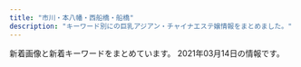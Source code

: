```yaml
---
title: "市川・本八幡・西船橋・船橋"
description: "キーワード別にの巨乳アジアン・チャイナエステ嬢情報をまとめました。"
---
```


新着画像と新着キーワードをまとめています。
2021年03月14日の情報です。

<DmmAffiliateIns />
<KeywordTable
  shops={
    [
    {
        "keywords": {},
        "img_links": [
            "http://es-cupid.work/_src/54102203/wechatimg86_20210310150723367.jpg",
            "http://es-cupid.work/_src/54101963/slider2_20201209160139115.jpg",
            "http://es-cupid.work/_src/54279149/wechatimg234.jpg",
            "http://es-cupid.work/_src/54102042/baby.png",
            "http://es-cupid.work/_src/54279148/wechatimg234.jpg",
            "http://es-cupid.work/_src/54101949/slider5_20201209160139125.jpg",
            "http://es-cupid.work/_src/54101958/cam.jpg",
            "http://es-cupid.work/_src/54101959/cam.jpg",
            "http://es-cupid.work/_src/54101909/_k3_4082.jpg",
            "http://es-cupid.work/_src/54101954/navinavi_01.png",
            "http://es-cupid.work/_src/54101965/slider1_20201209160139057.jpg",
            "http://es-cupid.work/_src/54102173/wechatimg87_20210310150723406.jpg",
            "http://es-cupid.work/_src/54101911/wechatimg198_20190126093224863.jpg",
            "http://es-cupid.work/_src/54102172/wechatimg87_20210310150723406.jpg",
            "http://es-cupid.work/_src/54101956/navinavi_02.png",
            "http://es-cupid.work/_src/54101968/wechatimg86_20210310150723367.jpg",
            "http://es-cupid.work/_src/54101964/slider3_20201209160139119.jpg"
        ],
        "name": "\u304a\u5e30\u308ababy",
        "station": "JR\u897f\u8239\u6a4b\u99c5\u5357\u53e3",
        "url": "http://es-cupid.work/"
    },
    {
        "img_links": [
            "http://www.bishoujo.esturl.com/files/005.jpg",
            "http://www.bishoujo.esturl.com/files/006.jpg",
            "http://www.bishoujo.esturl.com/files/001.jpg",
            "http://www.bishoujo.esturl.com/images/top.png",
            "http://www.bishoujo.esturl.com/files/003.jpg",
            "http://www.bishoujo.esturl.com/files/004.jpg",
            "http://www.bishoujo.esturl.com/files/002.jpg",
            "http://www.bishoujo.esturl.com/images/sp_top.jpg"
        ],
        "station": "JR\u897f\u8239\u6a4b\u99c5\u5317\u53e3",
        "keywords": {
            "82": 6,
            "D": 30,
            "87": 24,
            "86": 6,
            "C": 19
        },
        "url": "http://www.bishoujo.esturl.com/",
        "name": "\u7f8e\u5c11\u5973\u5b66\u5712"
    },
    {
        "name": "\u30ab\u30e9\u30d5\u30eb",
        "station": "JR\u897f\u8239\u6a4b\u99c5\u5317\u53e3",
        "img_links": [],
        "keywords": {},
        "url": "https://colorful.iest.info/"
    },
    {
        "img_links": [
            "http://p-lady.work/images/sys.jpg",
            "http://p-lady.work/images/36.jpg",
            "http://p-lady.work/staff/yui.jpg",
            "http://p-lady.work/images/16.jpg",
            "http://p-lady.work/staff/mimi.jpg",
            "http://p-lady.work/img/koi1.jpg",
            "http://p-lady.work/img/riri1.jpg",
            "http://p-lady.work/images/staff_t.jpg",
            "http://p-lady.work/images/tg.jpg",
            "http://p-lady.work/staff/reiko.jpg",
            "http://p-lady.work/staff/rena.jpg",
            "http://p-lady.work/images/rec2.jpg",
            "http://p-lady.work/images/head.jpg",
            "http://p-lady.work/images/2.jpg",
            "http://p-lady.work/img/nanami1.jpg",
            "http://p-lady.work/staff/runa.jpg",
            "http://p-lady.work/images/17.jpg",
            "http://p-lady.work/staff/eri.jpg",
            "http://p-lady.work/images/26.jpg",
            "http://p-lady.work/img/saki1.jpg",
            "http://p-lady.work/images/rec1.jpg",
            "http://p-lady.work/images/25.jpg",
            "http://p-lady.work/staff/riri.jpg",
            "http://p-lady.work/images/7.jpg",
            "http://p-lady.work/img/rena1.jpg",
            "http://p-lady.work/staff/rika.jpg",
            "http://p-lady.work/images/ac1.jpg",
            "http://p-lady.work/images/32.jpg",
            "http://p-lady.work/staff/nanami.jpg",
            "http://p-lady.work/images/int1.jpg",
            "http://p-lady.work/images/news.jpg",
            "http://p-lady.work/img/yui1.jpg",
            "http://p-lady.work/img/miyu1.jpg",
            "http://p-lady.work/images/23.jpg",
            "http://p-lady.work/staff/mirai.jpg",
            "http://p-lady.work/img/reiko1.jpg",
            "http://p-lady.work/staff/miyu.jpg",
            "http://p-lady.work/img/risa1.jpg",
            "http://p-lady.work/images/33.jpg",
            "http://p-lady.work/images/20.jpg",
            "http://p-lady.work/images/29.jpg",
            "http://p-lady.work/images/5.jpg",
            "http://p-lady.work/img/nana1.jpg",
            "http://p-lady.work/staff/saki.jpg",
            "http://p-lady.work/img/mimi1.jpg",
            "http://p-lady.work/images/s1.png",
            "http://p-lady.work/images/int2.jpg",
            "http://p-lady.work/img/runa1.jpg",
            "http://p-lady.work/img/eri1.jpg",
            "http://p-lady.work/staff/nana.jpg",
            "http://p-lady.work/img/anna1.jpg",
            "http://p-lady.work/staff/nami.jpg",
            "http://p-lady.work/images/18.jpg",
            "http://p-lady.work/img/yuyu1.jpg",
            "http://p-lady.work/images/35.jpg",
            "http://p-lady.work/images/interior_t.jpg",
            "http://p-lady.work/staff/zara.jpg",
            "http://p-lady.work/staff/yuyu.jpg",
            "http://p-lady.work/images/30.jpg",
            "http://p-lady.work/staff/risa.jpg",
            "http://p-lady.work/img/nami1.jpg",
            "http://p-lady.work/staff/koi.jpg",
            "http://p-lady.work/img/zara1.jpg",
            "http://p-lady.work/img/kana1.jpg",
            "http://p-lady.work/img/mirai1.jpg",
            "http://p-lady.work/images/37.jpg",
            "http://p-lady.work/images/38.jpg",
            "http://p-lady.work/images/28.jpg",
            "http://p-lady.work/images/3.jpg",
            "http://p-lady.work/staff/anna.jpg",
            "http://p-lady.work/img/rika1.jpg",
            "http://p-lady.work/images/6.jpg",
            "http://p-lady.work/images/27.jpg",
            "http://p-lady.work/staff/kana.jpg",
            "http://p-lady.work/images/21.jpg",
            "http://p-lady.work/images/15.jpg",
            "http://p-lady.work/images/10.jpg"
        ],
        "url": "http://p-lady.work/",
        "name": "\u4e03\u5f69",
        "keywords": {},
        "station": "JR\u897f\u8239\u6a4b\u99c5\u5357\u53e3"
    },
    {
        "url": "http://ariel.esthe.me/",
        "station": "\u897f\u8239\u6a4b\u99c5",
        "name": "Ariel\u30fb\u30a2\u30ea\u30a8\u30eb",
        "img_links": [],
        "keywords": {}
    },
    {
        "url": "http://momo.rankuens.com/",
        "name": "\u3082\u3082\u3061\u3083\u3093",
        "img_links": [
            "http://momo.rankuens.com/css/staff/staff02.jpg",
            "http://momo.rankuens.com/css/staff/staff03.jpg",
            "http://momo.rankuens.com/css/foot.jpg",
            "http://momo.rankuens.com/css/top01.jpg",
            "http://momo.rankuens.com/images/call.png",
            "http://momo.rankuens.com/css/head.jpg",
            "http://momo.rankuens.com/css/staff/staff01.jpg"
        ],
        "station": "JR\u897f\u8239\u6a4b\u99c5\u5357\u53e3",
        "keywords": {
            "C": 6,
            "D": 2,
            "89": 2,
            "E": 1,
            "92": 1
        }
    },
    {
        "keywords": {},
        "name": "\u8309\u8389\u82b1",
        "station": "\u4eac\u6210\u8239\u6a4b\u99c5",
        "url": "http://sminfvnda.xyz/",
        "img_links": []
    },
    {
        "station": "JR\u8239\u6a4b\u99c5\u5317\u53e3",
        "name": "\u6975\u4e0a\u7f8e\u4eba",
        "keywords": {
            "D": 6,
            "87": 5,
            "86": 1
        },
        "img_links": [
            "http://www.gokujobijin.iesjp.com/files/004.jpg",
            "http://www.gokujobijin.iesjp.com/files/002-02.jpg",
            "http://www.gokujobijin.iesjp.com/images/top02-left.png",
            "http://www.gokujobijin.iesjp.com/files/001.jpg",
            "http://www.gokujobijin.iesjp.com/files/005-02.jpg",
            "http://www.gokujobijin.iesjp.com/images/osusume01.png",
            "http://www.gokujobijin.iesjp.com/images/nav-001.png",
            "http://www.gokujobijin.iesjp.com/images/top01.png",
            "http://www.gokujobijin.iesjp.com/files/007.jpg",
            "http://www.gokujobijin.iesjp.com/files/002.jpg",
            "http://www.gokujobijin.iesjp.com/files/004-02.jpg",
            "http://www.gokujobijin.iesjp.com/images/s1.jpg",
            "http://www.gokujobijin.iesjp.com/images/nav-005.png",
            "http://www.gokujobijin.iesjp.com/files/001-02.jpg",
            "http://www.gokujobijin.iesjp.com/images/top003.png",
            "http://www.gokujobijin.iesjp.com/images/nav-002.png",
            "http://www.gokujobijin.iesjp.com/images/nav-004.png",
            "http://www.gokujobijin.iesjp.com/images/nav-006.png",
            "http://www.gokujobijin.iesjp.com/files/006-02.jpg",
            "http://www.gokujobijin.iesjp.com/files/007-02.jpg",
            "http://www.gokujobijin.iesjp.com/images/tel.png",
            "http://www.gokujobijin.iesjp.com/files/006.jpg",
            "http://www.gokujobijin.iesjp.com/files/005.jpg",
            "http://www.gokujobijin.iesjp.com/images/nav-003.png"
        ],
        "url": "http://www.gokujobijin.iesjp.com/"
    },
    {
        "station": "JR\u8239\u6a4b\u99c5\u5317\u53e3",
        "name": "\u30c9\u30ad\u30c9\u30ad\u30cf\u30cb\u30fc",
        "url": "http://www.dokidoki.esjp.info/",
        "img_links": [
            "http://www.dokidoki.esjp.info/img/fla.jpg",
            "http://www.dokidoki.esjp.info/img/rect.jpg",
            "http://www.dokidoki.esjp.info/files/011.jpg",
            "http://www.dokidoki.esjp.info/img/top.jpg",
            "http://www.dokidoki.esjp.info/files/007.jpg",
            "http://www.dokidoki.esjp.info/files/003.jpg",
            "http://www.dokidoki.esjp.info/img/nn.jpg",
            "http://www.dokidoki.esjp.info/files/002.jpg",
            "http://www.dokidoki.esjp.info/img/syst.jpg",
            "http://www.dokidoki.esjp.info/img/noo.png",
            "http://www.dokidoki.esjp.info/img/rot.jpg",
            "http://www.dokidoki.esjp.info/img/eve.jpg",
            "http://www.dokidoki.esjp.info/files/010.jpg",
            "http://www.dokidoki.esjp.info/files/006.jpg",
            "http://www.dokidoki.esjp.info/files/001.jpg",
            "http://www.dokidoki.esjp.info/img/stat.jpg",
            "http://www.dokidoki.esjp.info/img/acct.jpg",
            "http://www.dokidoki.esjp.info/img/stal.png",
            "http://www.dokidoki.esjp.info/img/lint.jpg"
        ],
        "keywords": {
            "87": 5,
            "86": 2,
            "C": 2,
            "D": 5
        }
    },
    {
        "keywords": {
            "D": 1,
            "83": 1,
            "84": 1,
            "E": 1,
            "C": 1,
            "86": 1
        },
        "name": "\u7652\u5fc3\u90b8",
        "img_links": [
            "http://yusintei.top/images/zi-staff.png",
            "http://yusintei.top/images/01.jpg",
            "http://yusintei.top/images/p4.jpg",
            "http://yusintei.top/images/g84.jpg",
            "http://yusintei.top/images/g113.jpg",
            "http://yusintei.top/images/g114.jpg",
            "http://yusintei.top/images/g1-2.jpg",
            "http://yusintei.top/images/p6.jpg",
            "http://yusintei.top/images/g1.jpg",
            "http://yusintei.top/images/p7.jpg",
            "http://yusintei.top/images/g82.jpg",
            "http://yusintei.top/images/men_5.png",
            "http://yusintei.top/images/men_7.png",
            "http://yusintei.top/images/p8.jpg",
            "http://yusintei.top/images/g11.jpg",
            "http://yusintei.top/images/p1.jpg",
            "http://yusintei.top/images/g1-3.jpg",
            "http://yusintei.top/images/emi.jpg",
            "http://yusintei.top/images/left3.jpg",
            "http://yusintei.top/images/p5.jpg",
            "http://yusintei.top/images/men_3.png",
            "http://yusintei.top/images/yumi.jpg",
            "http://yusintei.top/images/men_6.png",
            "http://yusintei.top/images/yuli.jpg",
            "http://yusintei.top/images/p2.jpg",
            "http://yusintei.top/images/g10.jpg",
            "http://yusintei.top/images/men_2.png",
            "http://yusintei.top/images/g83.jpg",
            "http://yusintei.top/images/g12.jpg",
            "http://yusintei.top/images/g0.jpg",
            "http://yusintei.top/images/zi-link.png",
            "http://yusintei.top/images/g112.jpg",
            "http://yusintei.top/images/g8.jpg",
            "http://yusintei.top/images/01.png",
            "http://yusintei.top/images/men_1.png",
            "http://yusintei.top/images/men_4.png",
            "http://yusintei.top/images/tel.jpg",
            "http://yusintei.top/images/g9.jpg",
            "http://yusintei.top/images/g7.jpg",
            "http://yusintei.top/images/nei2.jpg",
            "http://yusintei.top/images/p3.jpg",
            "http://yusintei.top/images/g2.jpg"
        ],
        "station": "\u539f\u6728\u4e2d\u5c71\u99c5\u5317\u53e3",
        "url": "http://yusintei.top/"
    },
    {
        "img_links": [
            "https://miyabi.jpn.vin/photos/sites/21/2021/02/2021022309071886.jpg",
            "https://miyabi.jpn.vin/photos/sites/21/2021/01/2021012608003796.jpg",
            "https://miyabi.jpn.vin/photos/sites/21/2021/01/2021012608003647.jpg",
            "https://miyabi.jpn.vin/images/top.png",
            "https://miyabi.jpn.vin/photos/sites/21/2021/03/2021030704352988.jpg",
            "https://miyabi.jpn.vin/images/btn_side06.png",
            "https://miyabi.jpn.vin/photos/sites/21/2021/01/2021012608004010.jpg",
            "https://miyabi.jpn.vin/photos/sites/21/2021/02/2021020102295578.jpg",
            "https://miyabi.jpn.vin/photos/sites/21/2021/03/2021031206521676.jpg",
            "https://miyabi.jpn.vin/photos/sites/21/2021/01/202101260800351.jpg",
            "https://miyabi.jpn.vin/images/btn_side04.png",
            "https://miyabi.jpn.vin/images/btn_side07.png",
            "https://miyabi.jpn.vin/images/top_slider03.jpg",
            "https://miyabi.jpn.vin/images/btn_side05.png",
            "https://miyabi.jpn.vin/photos/sites/21/2021/02/2021022309071786.jpg",
            "https://miyabi.jpn.vin/images/sp_top.png",
            "https://miyabi.jpn.vin/photos/sites/21/2021/02/2021022407013072.jpg",
            "https://miyabi.jpn.vin/images/btn_side03.png",
            "https://miyabi.jpn.vin/photos/sites/21/2021/01/2021012608003883.jpg",
            "https://miyabi.jpn.vin/images/btn_side02.png",
            "https://miyabi.jpn.vin/photos/sites/21/2021/03/2021030803542569.jpg",
            "https://miyabi.jpn.vin/images/btn_side01.png"
        ],
        "url": "https://miyabi.jpn.vin",
        "keywords": {
            "88": 37,
            "D": 152,
            "83": 2,
            "F": 43,
            "87": 74,
            "90": 37,
            "G": 39,
            "86": 74,
            "E": 76,
            "C": 103,
            "85": 111,
            "84": 37,
            "89": 2
        },
        "name": "\u96c5\u7f8e\uff5eMIYABI",
        "station": "JR\u897f\u8239\u6a4b\u99c5"
    },
    {
        "img_links": [
            "https://iris.ests.jp/photos/sites/58/2021/03/2021030317245283.jpeg",
            "https://iris.ests.jp/images/s_news.jpg",
            "https://iris.ests.jp/photos/sites/58/2021/02/2021021112330154.jpeg",
            "https://iris.ests.jp/images/room2.jpg",
            "https://iris.ests.jp/photos/sites/58/2021/01/2021011316255079.jpeg",
            "https://iris.ests.jp/images/staff0.jpg",
            "https://iris.ests.jp/images/room3.jpg",
            "https://iris.ests.jp/photos/sites/58/2021/02/2021022616053881.jpeg",
            "http://iris2.a5.reraku.work/upload/sites/58/2021/01/2021011316255079-300x450.jpeg",
            "https://iris.ests.jp/photos/sites/58/2021/01/2021010310051456.jpg",
            "https://iris.ests.jp/photos/sites/58/2021/03/2021031420040919.jpeg",
            "https://iris.ests.jp/photos/sites/58/2021/03/2021031420042527.jpeg",
            "https://iris.ests.jp/photos/sites/58/2021/03/2021030113492457.jpeg",
            "https://iris.ests.jp/photos/sites/58/2020/11/2020111616103718.jpeg",
            "https://iris.ests.jp/images/paypay.jpg",
            "https://iris.ests.jp/images/s_staff.jpg",
            "https://iris.ests.jp/images/room1.jpg",
            "https://iris.ests.jp/photos/sites/58/2021/03/2021030317205889.jpeg",
            "https://iris.ests.jp/photos/sites/58/2021/03/2021031420043567.jpeg",
            "https://iris.ests.jp/photos/sites/58/2020/12/202012082142310.jpeg",
            "https://iris.ests.jp/photos/sites/58/2021/02/2021020921385968.jpeg",
            "https://iris.ests.jp/photos/sites/58/2021/01/2021011318242314.jpeg",
            "https://iris.ests.jp/photos/sites/58/2020/12/2020121415080240.jpeg",
            "https://iris.ests.jp/images/twitter.jpg",
            "https://iris.ests.jp/images/room4.jpg",
            "https://iris.ests.jp/photos/sites/58/2021/02/2021020600482622.jpeg",
            "https://iris.ests.jp/photos/sites/58/2021/01/2021011400270610.jpeg",
            "https://iris.ests.jp/photos/sites/58/2021/02/2021020602145777.jpeg",
            "https://iris.ests.jp/images/top.jpg"
        ],
        "keywords": {
            "\u4e73": 2,
            "90": 1,
            "D": 6,
            "C": 2,
            "88": 1,
            "87": 1,
            "F": 1,
            "G": 3,
            "86": 8,
            "E": 3,
            "85": 1
        },
        "station": "JR\u897f\u8239\u6a4b\u99c5\u5317\u53e3",
        "url": "https://iris.ests.jp/",
        "name": "\u30a2\u30a4\u30ea"
    },
    {
        "station": "JR\u897f\u8239\u6a4b\u99c5\u5357\u53e3",
        "url": "http://www.relax-honey.info/",
        "img_links": [
            "http://www.relax-honey.info/files/002-03.jpg",
            "http://www.relax-honey.info/files/057-03.jpg",
            "http://www.relax-honey.info/images/s_news.jpg",
            "http://www.relax-honey.info/files/021.jpg",
            "http://www.relax-honey.info/files/069-02.jpg",
            "http://www.relax-honey.info/files/045.jpg",
            "http://www.relax-honey.info/files/069.jpg",
            "http://www.relax-honey.info/files/057.jpg",
            "http://www.relax-honey.info/files/053-02.jpg",
            "http://www.relax-honey.info/files/061-03.jpg",
            "http://www.relax-honey.info/files/061.jpg",
            "http://www.relax-honey.info/files/053-03.jpg",
            "http://www.relax-honey.info/images/end1.jpg",
            "http://www.relax-honey.info/files/069-03.jpg",
            "http://www.relax-honey.info/files/045-03.jpg",
            "http://www.relax-honey.info/images/mobile.jpg",
            "http://www.relax-honey.info/images/slider/3.jpg",
            "http://www.relax-honey.info/images/1.jpg",
            "http://www.relax-honey.info/images/s_staff.jpg",
            "http://www.relax-honey.info/files/053.jpg",
            "http://www.relax-honey.info/images/nbj3.jpg",
            "http://www.relax-honey.info/images/s_pick.jpg",
            "http://www.relax-honey.info/files/057-02.jpg",
            "http://www.relax-honey.info/images/top.jpg",
            "http://www.relax-honey.info/files/002.jpg",
            "http://www.relax-honey.info/files/002-02.jpg",
            "http://www.relax-honey.info/images/slider/1.jpg",
            "http://www.relax-honey.info/files/006-02.jpg",
            "http://www.relax-honey.info/files/006-03.jpg",
            "http://www.relax-honey.info/images/slider/2.jpg",
            "http://www.relax-honey.info/files/021-03.jpg",
            "http://www.relax-honey.info/images/s_info.jpg",
            "http://www.relax-honey.info/files/006.jpg",
            "http://www.relax-honey.info/files/021-02.jpg",
            "http://www.relax-honey.info/files/045-02.jpg",
            "http://www.relax-honey.info/files/061-02.jpg"
        ],
        "keywords": {
            "86": 2,
            "D": 16,
            "87": 14
        },
        "name": "Honey"
    },
    {
        "station": "JR\u8239\u6a4b\u99c5",
        "keywords": {},
        "name": "\u6708\u306e\u604b",
        "img_links": [
            "http://hi-msg.com/moonlove/img/fla-2.jpg",
            "http://hi-msg.com/moonlove/img/p-10.jpg",
            "http://hi-msg.com/moonlove/img/fla-1.jpg",
            "http://hi-msg.com/moonlove/img/staff-list.png",
            "http://hi-msg.com/moonlove/img/p-3.jpg",
            "http://hi-msg.com/moonlove/img/p-2.jpg",
            "http://hi-msg.com/moonlove/img/botton.png",
            "http://hi-msg.com/moonlove/img/p-12.jpg",
            "http://hi-msg.com/moonlove/img/head.png"
        ],
        "url": "http://hi-msg.com/moonlove/"
    },
    {
        "keywords": {
            "C": 7
        },
        "station": "JR\u897f\u8239\u6a4b\u99c5\u5357\u53e3",
        "url": "http://nishifunabashi.xyz/",
        "img_links": [
            "http://nishifunabashi.xyz/images/miho2.jpg",
            "http://nishifunabashi.xyz/images/rie.jpg",
            "http://nishifunabashi.xyz/images/sla3.jpg",
            "http://nishifunabashi.xyz/images/rumi3.jpg",
            "http://nishifunabashi.xyz/images/ga.jpg",
            "http://nishifunabashi.xyz/images/chun3.jpg",
            "http://nishifunabashi.xyz/images/r02.jpg",
            "http://nishifunabashi.xyz/images/pickt.png",
            "http://nishifunabashi.xyz/images/yumi2.jpg",
            "http://nishifunabashi.xyz/images/kina.jpg",
            "http://nishifunabashi.xyz/images/g01.jpg",
            "http://nishifunabashi.xyz/images/g15.jpg",
            "http://nishifunabashi.xyz/images/g015.jpg",
            "http://nishifunabashi.xyz/images/yumi1.jpg",
            "http://nishifunabashi.xyz/images/miho.jpg",
            "http://nishifunabashi.xyz/images/sla2.jpg",
            "http://nishifunabashi.xyz/images/ga1.jpg",
            "http://nishifunabashi.xyz/images/mio1.jpg",
            "http://nishifunabashi.xyz/images/tite-staff.png",
            "http://nishifunabashi.xyz/images/g32.jpg",
            "http://nishifunabashi.xyz/images/r04.jpg",
            "http://nishifunabashi.xyz/images/kina2.jpg",
            "http://nishifunabashi.xyz/images/g001.jpg",
            "http://nishifunabashi.xyz/images/i2.jpg",
            "http://nishifunabashi.xyz/images/rie2.jpg",
            "http://nishifunabashi.xyz/images/m2.jpg",
            "http://nishifunabashi.xyz/images/n3.jpg",
            "http://nishifunabashi.xyz/images/g1.jpg",
            "http://nishifunabashi.xyz/images/r01.jpg",
            "http://nishifunabashi.xyz/images/m1.jpg",
            "http://nishifunabashi.xyz/images/rie1.jpg",
            "http://nishifunabashi.xyz/images/n1.jpg",
            "http://nishifunabashi.xyz/images/kina1.jpg",
            "http://nishifunabashi.xyz/images/baner.jpg",
            "http://nishifunabashi.xyz/images/chun1.jpg",
            "http://nishifunabashi.xyz/images/mobile.png",
            "http://nishifunabashi.xyz/images/chun2.jpg",
            "http://nishifunabashi.xyz/images/gat.png",
            "http://nishifunabashi.xyz/images/i3.jpg",
            "http://nishifunabashi.xyz/images/top.png",
            "http://nishifunabashi.xyz/images/moe.jpg",
            "http://nishifunabashi.xyz/images/miu.jpg",
            "http://nishifunabashi.xyz/images/mio.jpg",
            "http://nishifunabashi.xyz/images/rumi1.jpg",
            "http://nishifunabashi.xyz/images/yumi3.jpg",
            "http://nishifunabashi.xyz/images/rumi2.jpg",
            "http://nishifunabashi.xyz/images/moe1.jpg",
            "http://nishifunabashi.xyz/images/newt.png",
            "http://nishifunabashi.xyz/images/i1.jpg",
            "http://nishifunabashi.xyz/images/r03.jpg",
            "http://nishifunabashi.xyz/images/g33.jpg",
            "http://nishifunabashi.xyz/images/mio2.jpg",
            "http://nishifunabashi.xyz/images/sla1.jpg",
            "http://nishifunabashi.xyz/images/moe2.jpg",
            "http://nishifunabashi.xyz/images/miu1.jpg",
            "http://nishifunabashi.xyz/images/g0.jpg",
            "http://nishifunabashi.xyz/images/n2.jpg"
        ],
        "name": "\u82b1\u706b"
    },
    {
        "url": "http://www.diamond.mesthe.com/",
        "station": "JR\u897f\u8239\u6a4b\u99c5\u5357\u53e3",
        "img_links": [
            "http://www.diamond.mesthe.com/img/top_option03.jpg",
            "http://www.diamond.mesthe.com/img/tel.png",
            "http://www.diamond.mesthe.com/img/ttl_news.png",
            "http://www.diamond.mesthe.com/img/btn_blog.png",
            "http://www.diamond.mesthe.com/files/002-02.jpg",
            "http://www.diamond.mesthe.com/img/goback.jpg",
            "http://www.diamond.mesthe.com/img/ttl_info.png",
            "http://www.diamond.mesthe.com/images/slider/3.jpg",
            "http://www.diamond.mesthe.com/images/slider/1.jpg",
            "http://www.diamond.mesthe.com/files/003.jpg",
            "http://www.diamond.mesthe.com/files/003-02.jpg",
            "http://www.diamond.mesthe.com/files/004.jpg",
            "http://www.diamond.mesthe.com/img/top_option01.jpg",
            "http://www.diamond.mesthe.com/img/ttl_therapist.png",
            "http://www.diamond.mesthe.com/img/top_option04.jpg",
            "http://www.diamond.mesthe.com/files/004-02.jpg",
            "http://www.diamond.mesthe.com/files/001.jpg",
            "http://www.diamond.mesthe.com/files/002.jpg",
            "http://www.diamond.mesthe.com/images/slider/2.jpg",
            "http://www.diamond.mesthe.com/img/pickup.jpg",
            "http://www.diamond.mesthe.com/files/001-02.jpg",
            "http://www.diamond.mesthe.com/img/btn_side_mobile.jpg"
        ],
        "name": "\u30c0\u30a4\u30e4\u30e2\u30f3\u30c9",
        "keywords": {
            "86": 2,
            "D": 6,
            "C": 13,
            "88": 2,
            "87": 4
        }
    },
    {
        "url": "http://pinklady-esthe.net/",
        "img_links": [
            "http://pinklady-esthe.net/img/st4.jpg",
            "http://pinklady-esthe.net/img/r2.jpg",
            "http://pinklady-esthe.net/img/t3.jpg",
            "http://pinklady-esthe.net/img/top.jpg",
            "http://pinklady-esthe.net/img/t5.jpg",
            "http://pinklady-esthe.net/img/stt3.jpg",
            "http://pinklady-esthe.net/img/st5.jpg",
            "http://pinklady-esthe.net/img/r4.jpg",
            "http://pinklady-esthe.net/img/r1.jpg",
            "http://pinklady-esthe.net/img/sm.jpg",
            "http://pinklady-esthe.net/img/st2.jpg",
            "http://pinklady-esthe.net/img/t6.jpg",
            "http://pinklady-esthe.net/img/st1.jpg",
            "http://pinklady-esthe.net/img/r3.jpg",
            "http://pinklady-esthe.net/img/f1.jpg",
            "http://pinklady-esthe.net/img/t4.jpg",
            "http://pinklady-esthe.net/img/st6.jpg",
            "http://pinklady-esthe.net/img/t1.jpg",
            "http://pinklady-esthe.net/img/no.png",
            "http://pinklady-esthe.net/img/noo.png",
            "http://pinklady-esthe.net/img/stt1.jpg",
            "http://pinklady-esthe.net/img/t2.jpg",
            "http://pinklady-esthe.net/img/st3.jpg"
        ],
        "station": "JR\u8239\u6a4b\u99c5\u5317\u53e3",
        "name": "V\u611bP",
        "keywords": {
            "86": 1,
            "90": 1,
            "88": 3,
            "87": 1,
            "D": 4,
            "E": 1,
            "C": 1
        }
    },
    {
        "name": "\u30d4\u30f3\u30af\u30ed\u30fc\u30ba",
        "img_links": [
            "http://fussahoney.work/_src/53676233/wechatimg1796.jpg",
            "http://fussahoney.work/_src/53676235/wechatimg24_20210209180404719.jpg",
            "http://fussahoney.work/_src/53676239/gai.png",
            "http://fussahoney.work/_src/53676296/wechatimg156_20201204121933737.jpg",
            "http://fussahoney.work/_src/53676264/slider1.jpg",
            "http://fussahoney.work/_src/53676265/slider2.jpg",
            "http://fussahoney.work/_src/53676261/navi_05.png",
            "http://fussahoney.work/_src/53676273/wechatimg1796.jpg",
            "http://fussahoney.work/_src/53676288/wechatimg1948_20210209180404772.jpg",
            "http://fussahoney.work/_src/53676243/cam.png",
            "http://fussahoney.work/_src/53676225/_x1m6343.jpg",
            "http://fussahoney.work/_src/53676269/wechatimg1797.jpg",
            "http://fussahoney.work/_src/53676302/wechatimg2222.jpg",
            "http://fussahoney.work/_src/53676241/slider2.jpg",
            "http://fussahoney.work/_src/53676201/navi_01.png",
            "http://fussahoney.work/_src/53676209/navi_05.png",
            "http://fussahoney.work/_src/53676227/dscf1336.jpg",
            "http://fussahoney.work/_src/53676271/421609049373_.pic.jpg",
            "http://fussahoney.work/_src/53676203/navi_02.png",
            "http://fussahoney.work/_src/53676300/wechatimg2222.jpg",
            "http://fussahoney.work/_src/53676253/navi_01.png",
            "http://fussahoney.work/_src/53676275/wechatimg24_20210209180404719.jpg",
            "http://fussahoney.work/_src/53676259/navi_04.png",
            "http://fussahoney.work/_src/53676205/navi_03.png",
            "http://fussahoney.work/_src/53676266/slider3.jpg",
            "http://fussahoney.work/_src/53676292/wechatimg156_20201204121933737.jpg",
            "http://fussahoney.work/_src/53676199/slider1.jpg",
            "http://fussahoney.work/_src/53676290/wechatimg1948_20210209180404772.jpg",
            "http://fussahoney.work/_src/53676231/421609049373_.pic.jpg",
            "http://fussahoney.work/_src/53676294/wechatimg1478_20210209180404742.jpg",
            "http://fussahoney.work/_src/53676251/gai.png",
            "http://fussahoney.work/_src/53676255/navi_02.png",
            "http://fussahoney.work/_src/53676242/slider3.jpg",
            "http://fussahoney.work/_src/53676229/wechatimg1797.jpg",
            "http://fussahoney.work/_src/53676298/wechatimg1478_20210209180404742.jpg",
            "http://fussahoney.work/_src/53676257/navi_03.png",
            "http://fussahoney.work/_src/53676207/navi_04.png"
        ],
        "keywords": {},
        "station": "JR\u8239\u6a4b\u99c5\u5317\u53e3",
        "url": "http://fussahoney.work/"
    },
    {
        "url": "http://hinata.relaxnabi.com/",
        "img_links": [
            "http://hinata.relaxnabi.com/css/nav/nav-003.jpg",
            "http://hinata.relaxnabi.com/css/nav/sub-005.jpg",
            "http://hinata.relaxnabi.com/css/staff/staff-08.jpg",
            "http://hinata.relaxnabi.com/css/staff/staff00003-a.jpg",
            "http://hinata.relaxnabi.com/css/nav/sub-002.jpg",
            "http://hinata.relaxnabi.com/css/nav/nav-006.jpg",
            "http://hinata.relaxnabi.com/css/osusume38.jpg",
            "http://hinata.relaxnabi.com/css/main-left03.jpg",
            "http://hinata.relaxnabi.com/css/nav/sub-003.jpg",
            "http://hinata.relaxnabi.com/css/staff/staff00003.jpg",
            "http://hinata.relaxnabi.com/css/staff/staff15.jpg",
            "http://hinata.relaxnabi.com/css/staff/staff00004-a.jpg",
            "http://hinata.relaxnabi.com/css/nav/sub-006.jpg",
            "http://hinata.relaxnabi.com/css/tel01.png",
            "http://hinata.relaxnabi.com/css/staff/staff00001-a.jpg",
            "http://hinata.relaxnabi.com/css/nav/nav-004.jpg",
            "http://hinata.relaxnabi.com/css/staff/staff17-a.jpg",
            "http://hinata.relaxnabi.com/img/tiaowen.png",
            "http://hinata.relaxnabi.com/css/staff/staff15-a.jpg",
            "http://hinata.relaxnabi.com/css/staff/staff-007-a.jpg",
            "http://hinata.relaxnabi.com/css/nav/nav-002.jpg",
            "http://hinata.relaxnabi.com/css/nav/sub-004.jpg",
            "http://hinata.relaxnabi.com/css/staff/staff-06.jpg",
            "http://hinata.relaxnabi.com/css/nav/sub-001.jpg",
            "http://hinata.relaxnabi.com/css/left.jpg",
            "http://hinata.relaxnabi.com/css/main-left02.jpg",
            "http://hinata.relaxnabi.com/css/staff/staff-08-a.jpg",
            "http://hinata.relaxnabi.com/css/staff/staff17.jpg",
            "http://hinata.relaxnabi.com/css/button.jpg",
            "http://hinata.relaxnabi.com/css/nav/nav-005.jpg",
            "http://hinata.relaxnabi.com/css/right.jpg",
            "http://hinata.relaxnabi.com/css/staff/staff-06-a.jpg",
            "http://hinata.relaxnabi.com/css/staff/staff00001.jpg",
            "http://hinata.relaxnabi.com/css/nav/nav-001.jpg",
            "http://hinata.relaxnabi.com/css/staff/staff-007.jpg",
            "http://hinata.relaxnabi.com/css/girls001.jpg",
            "http://hinata.relaxnabi.com/css/top02.jpg",
            "http://hinata.relaxnabi.com/css/staff/staff00004.jpg"
        ],
        "keywords": {
            "C": 4,
            "E": 5,
            "90": 2,
            "89": 1,
            "86": 2,
            "D": 1,
            "93": 1,
            "92": 2
        },
        "station": "JR\u8239\u6a4b\u99c5\u5317\u53e3",
        "name": "\u6696 \uff5eHinata\uff5e"
    },
    {
        "url": "http://www.club.relaxjp.info/",
        "name": "\u30d5\u30a7\u30a2\u30ea\u30fc",
        "station": "JR\u672c\u516b\u5e61\u99c5\u5317\u53e3",
        "img_links": [
            "http://www.club.relaxjp.info/images/b2.jpg",
            "http://www.club.relaxjp.info/images/head.jpg",
            "http://www.club.relaxjp.info/files/013-02.jpg",
            "http://www.club.relaxjp.info/images/mobile.jpg",
            "http://www.club.relaxjp.info/files/009-02.jpg",
            "http://www.club.relaxjp.info/images/staff_t.png",
            "http://www.club.relaxjp.info/files/013.jpg",
            "http://www.club.relaxjp.info/files/004-02.jpg",
            "http://www.club.relaxjp.info/files/007.jpg",
            "http://www.club.relaxjp.info/images/int1.png",
            "http://www.club.relaxjp.info/images/sys1.png",
            "http://www.club.relaxjp.info/files/009.jpg",
            "http://www.club.relaxjp.info/images/int2.png",
            "http://www.club.relaxjp.info/images/rec2.png",
            "http://www.club.relaxjp.info/images/b1.jpg",
            "http://www.club.relaxjp.info/images/sys3.png",
            "http://www.club.relaxjp.info/files/007-02.jpg",
            "http://www.club.relaxjp.info/images/sys2.png",
            "http://www.club.relaxjp.info/images/interior_t.png",
            "http://www.club.relaxjp.info/files/014.jpg",
            "http://www.club.relaxjp.info/images/link_t.png",
            "http://www.club.relaxjp.info/images/ta.jpg",
            "http://www.club.relaxjp.info/files/014-02.jpg",
            "http://www.club.relaxjp.info/images/rec1.png",
            "http://www.club.relaxjp.info/images/line.png",
            "http://www.club.relaxjp.info/files/004.jpg"
        ],
        "keywords": {
            "86": 1,
            "D": 4,
            "C": 1,
            "87": 4
        }
    },
    {
        "url": "http://junpu.xyz.mn/",
        "keywords": {
            "F": 14,
            "85": 8,
            "C": 30,
            "86": 4,
            "83": 12,
            "91": 2,
            "G": 6,
            "88": 12,
            "D": 22
        },
        "name": "\u30a8\u30ec\u30ca\u30c9\u30fc\u30eb",
        "station": "\u897f\u8239\u6a4b\u99c5",
        "img_links": [
            "http://junpu.xyz.mn/photos/sites/129/2019/10/2019102512010655.jpg",
            "http://junpu.xyz.mn/images/r3.jpg",
            "http://junpu.xyz.mn/photos/sites/129/2021/02/2021020114034474.jpg",
            "http://junpu.xyz.mn/images/r4.jpg",
            "http://junpu.xyz.mn/images/r1.jpg",
            "http://junpu.xyz.mn/photos/sites/129/2019/09/2019090515262527.jpg",
            "http://junpu.xyz.mn/photos/sites/129/2019/07/2019072615361857.jpg",
            "http://junpu.xyz.mn/images/s_news.jpg",
            "http://junpu.xyz.mn/photos/sites/129/2019/09/2019091210372889.jpg",
            "http://junpu.xyz.mn/photos/sites/129/2020/07/2020070311075192.jpg",
            "http://junpu.xyz.mn/images/end.png",
            "http://junpu.xyz.mn/photos/sites/129/2021/02/2021022317462851.jpg",
            "http://junpu.xyz.mn/images/top.jpg",
            "http://junpu.xyz.mn/photos/sites/129/2021/02/2021020111060861.jpg",
            "http://junpu.xyz.mn/images/line2.jpg",
            "http://junpu.xyz.mn/photos/sites/129/2021/01/2021011113081255.jpg",
            "http://junpu.xyz.mn/photos/sites/129/2019/11/2019112612382247.jpg",
            "http://junpu.xyz.mn/photos/sites/129/2019/11/2019112612382247-450x675.jpg",
            "http://junpu.xyz.mn/images/r2.jpg"
        ]
    },
    {
        "station": "JR\u8239\u6a4b\u99c5\u5317\u53e3",
        "img_links": [],
        "name": "OLIVE\u30fb\u30aa\u30ea\u30fc\u30d6",
        "keywords": {},
        "url": "http://olive.est.cm/"
    },
    {
        "keywords": {
            "\u80f8": 1,
            "D": 2,
            "F": 1
        },
        "name": "\u3055\u304f\u3089",
        "img_links": [
            "http://stylelife.work/Uploads/user/5dfc857c95e57.jpg",
            "http://stylelife.work/Uploads/user/60374ef4b24f4.jpg",
            "http://stylelife.work/Uploads/user/5eb35a13a1df3.jpg",
            "http://stylelife.work/Uploads/user/5de74b09394d7.jpg",
            "http://stylelife.work/Public/Wap/picture/sp-line.png",
            "http://stylelife.work/Uploads/user/60374cb511207.jpg",
            "http://stylelife.work/Uploads/user/5f7ea89496e3e.jpg",
            "http://stylelife.work/ueditor/php/upload/image/20180712/1531374173659035.png",
            "http://stylelife.work/Uploads/user/60374c0661343.jpg",
            "http://stylelife.work/Uploads/user/60374cd308bf7.jpg",
            "http://stylelife.work/Uploads/user/5e4101be77e18.jpg",
            "http://stylelife.work/Uploads/user/5e1d3400053fa.jpg",
            "http://stylelife.work/Uploads/user/5e1d330613089.jpg",
            "http://stylelife.work/Uploads/user/5e79901ca108f.jpg",
            "http://stylelife.work/Uploads/user/60374c946eeaa.jpg",
            "http://stylelife.work/Uploads/user/60374b6e9f505.jpg",
            "http://stylelife.work/Uploads/user/5de74b74a4faa.jpg",
            "http://stylelife.work/Public/Wap/picture/m-tel.png",
            "http://stylelife.work/Uploads/user/5e68a1524c2d2.jpg",
            "http://stylelife.work/Uploads/user/5deb614369ccd.jpg",
            "http://stylelife.work/Uploads/user/5ebf50cc42240.jpg",
            "http://stylelife.work/ueditor/php/upload/image/20180712/1531373827278035.png",
            "http://stylelife.work/Uploads/user/5ebfa12d5429d.jpg",
            "http://stylelife.work/Uploads/user/60374ca1c2ba1.jpg",
            "http://stylelife.work/Uploads/user/5f3cd192667f4.jpg",
            "http://stylelife.work/Public/Wap/picture/staff-pc.png",
            "http://stylelife.work/Public/Wap/picture/m-foot.png",
            "http://stylelife.work/Uploads/user/5ebf4ff2905f1.jpg",
            "http://stylelife.work/Uploads/user/5de74b9acbf92.jpg",
            "http://stylelife.work/ueditor/php/upload/image/20180712/1531367078235696.png",
            "http://stylelife.work/Public/Wap/picture/sp-staff-list.png",
            "http://stylelife.work/Uploads/user/5ef9a9fd8cd20.jpg"
        ],
        "url": "http://stylelife.work/",
        "station": "JR\u897f\u8239\u6a4b\u99c5\u5317\u53e3"
    },
    {
        "img_links": [
            "http://www.kanda-es.info/staff/risa.jpg",
            "http://www.kanda-es.info/staff/anna.jpg",
            "http://www.kanda-es.info/images/info.jpg",
            "http://www.kanda-es.info/images/sys1.jpg",
            "http://www.kanda-es.info/images/interior_t.jpg",
            "http://www.kanda-es.info/images/mobile.jpg",
            "http://www.kanda-es.info/img/sora1.jpg",
            "http://www.kanda-es.info/img/anna1.jpg",
            "http://www.kanda-es.info/img/risa1.jpg",
            "http://www.kanda-es.info/images/tg.jpg",
            "http://www.kanda-es.info/images/int1.jpg",
            "http://www.kanda-es.info/images/staff_t.jpg",
            "http://www.kanda-es.info/images/int2.jpg",
            "http://www.kanda-es.info/images/news.jpg",
            "http://www.kanda-es.info/staff/sora.jpg",
            "http://www.kanda-es.info/images/sys2.jpg"
        ],
        "name": "Blue\uff5e\u30d6\u30eb\u30fc\uff5e",
        "keywords": {},
        "url": "http://www.kanda-es.info/",
        "station": "\u99ac\u8fbc\u6ca2\u99c5\u6771\u53e3"
    },
    {
        "url": "http://www.yumegokoro.esjp.info/",
        "img_links": [
            "http://www.yumegokoro.esjp.info/files/004.jpg",
            "http://www.yumegokoro.esjp.info/files/014.jpg",
            "http://www.yumegokoro.esjp.info/images/barRecruit.png",
            "http://www.yumegokoro.esjp.info/files/011-02.jpg",
            "http://www.yumegokoro.esjp.info/files/018-02.jpg",
            "http://www.yumegokoro.esjp.info/files/019-02.jpg",
            "http://www.yumegokoro.esjp.info/files/017-03.jpg",
            "http://www.yumegokoro.esjp.info/images/barLink.png",
            "http://www.yumegokoro.esjp.info/files/013-03.jpg",
            "http://www.yumegokoro.esjp.info/files/011-03.jpg",
            "http://www.yumegokoro.esjp.info/images/barAccess.png",
            "http://www.yumegokoro.esjp.info/files/018-03.jpg",
            "http://www.yumegokoro.esjp.info/files/002-02.jpg",
            "http://www.yumegokoro.esjp.info/files/013.jpg",
            "http://www.yumegokoro.esjp.info/files/004-03.jpg",
            "http://www.yumegokoro.esjp.info/images/backBtn.png",
            "http://www.yumegokoro.esjp.info/files/017-02.jpg",
            "http://www.yumegokoro.esjp.info/files/013-02.jpg",
            "http://www.yumegokoro.esjp.info/images/barProfile.png",
            "http://www.yumegokoro.esjp.info/images/barProfileSche.png",
            "http://www.yumegokoro.esjp.info/files/019-03.jpg",
            "http://www.yumegokoro.esjp.info/files/012.jpg",
            "http://www.yumegokoro.esjp.info/images/concept.png",
            "http://www.yumegokoro.esjp.info/files/014-03.jpg",
            "http://www.yumegokoro.esjp.info/files/012-03.jpg",
            "http://www.yumegokoro.esjp.info/files/004-02.jpg",
            "http://www.yumegokoro.esjp.info/images/time.png",
            "http://www.yumegokoro.esjp.info/files/019.jpg",
            "http://www.yumegokoro.esjp.info/files/011.jpg",
            "http://www.yumegokoro.esjp.info/files/017.jpg",
            "http://www.yumegokoro.esjp.info/images/barSchedule.png",
            "http://www.yumegokoro.esjp.info/images/contentBottom.jpg",
            "http://www.yumegokoro.esjp.info/files/012-02.jpg",
            "http://www.yumegokoro.esjp.info/images/barSystem.png",
            "http://www.yumegokoro.esjp.info/images/btnTop.png",
            "http://www.yumegokoro.esjp.info/files/014-02.jpg",
            "http://www.yumegokoro.esjp.info/files/002.jpg",
            "http://www.yumegokoro.esjp.info/files/018.jpg",
            "http://www.yumegokoro.esjp.info/images/header.png",
            "http://www.yumegokoro.esjp.info/images/barTherapist.png",
            "http://www.yumegokoro.esjp.info/files/002-03.jpg"
        ],
        "name": "Pink Love",
        "keywords": {
            "87": 32,
            "88": 4,
            "D": 36
        },
        "station": "JR\u8239\u6a4b\u99c5\u5317\u53e3"
    },
    {
        "keywords": {},
        "station": "JR\u897f\u8239\u6a4b\u99c5\u5357\u53e3",
        "img_links": [
            "http://t-rakuen.work/staff/natumi.jpg",
            "http://t-rakuen.work/staff/haru.jpg",
            "http://t-rakuen.work/img/hana1.jpg",
            "http://t-rakuen.work/images/sys2.jpg",
            "http://t-rakuen.work/staff/yumi.jpg",
            "http://t-rakuen.work/img/yumi1.jpg",
            "http://t-rakuen.work/img/ruru1.jpg",
            "http://t-rakuen.work/staff/ayaka.jpg",
            "http://t-rakuen.work/img/ayaka1.jpg",
            "http://t-rakuen.work/staff/nao.jpg",
            "http://t-rakuen.work/staff/yuna.jpg",
            "http://t-rakuen.work/img/momo1.jpg",
            "http://t-rakuen.work/img/sara1.jpg",
            "http://t-rakuen.work/img/emi1.jpg",
            "http://t-rakuen.work/img/rika1.jpg",
            "http://t-rakuen.work/staff/riri.jpg",
            "http://t-rakuen.work/staff/kiki.jpg",
            "http://t-rakuen.work/staff/hana.jpg",
            "http://t-rakuen.work/images/rec1.jpg",
            "http://t-rakuen.work/staff/ai.jpg",
            "http://t-rakuen.work/img/natumi1.jpg",
            "http://t-rakuen.work/img/rena1.jpg",
            "http://t-rakuen.work/img/nene1.jpg",
            "http://t-rakuen.work/img/rei1.jpg",
            "http://t-rakuen.work/img/rara1.jpg",
            "http://t-rakuen.work/staff/hikaru.jpg",
            "http://t-rakuen.work/staff/haruna.jpg",
            "http://t-rakuen.work/img/kasumi1.jpg",
            "http://t-rakuen.work/img/mika1.jpg",
            "http://t-rakuen.work/staff/rei.jpg",
            "http://t-rakuen.work/staff/rio.jpg",
            "http://t-rakuen.work/staff/miyu.jpg",
            "http://t-rakuen.work/images/staff_t.jpg",
            "http://t-rakuen.work/staff/koko.jpg",
            "http://t-rakuen.work/staff/yuyu.jpg",
            "http://t-rakuen.work/images/b1.jpg",
            "http://t-rakuen.work/img/miya1.jpg",
            "http://t-rakuen.work/img/mimi1.jpg",
            "http://t-rakuen.work/img/hikaru1.jpg",
            "http://t-rakuen.work/img/kiki1.jpg",
            "http://t-rakuen.work/staff/mika.jpg",
            "http://t-rakuen.work/staff/nami.jpg",
            "http://t-rakuen.work/img/koko1.jpg",
            "http://t-rakuen.work/staff/nene.jpg",
            "http://t-rakuen.work/images/interior_t.jpg",
            "http://t-rakuen.work/img/riri1.jpg",
            "http://t-rakuen.work/images/int1.png",
            "http://t-rakuen.work/images/int2.png",
            "http://t-rakuen.work/staff/miya.jpg",
            "http://t-rakuen.work/staff/emi.jpg",
            "http://t-rakuen.work/img/nao1.jpg",
            "http://t-rakuen.work/img/risa1.jpg",
            "http://t-rakuen.work/images/sys4.jpg",
            "http://t-rakuen.work/staff/mimi.jpg",
            "http://t-rakuen.work/staff/rara.jpg",
            "http://t-rakuen.work/staff/rika.jpg",
            "http://t-rakuen.work/images/b2.jpg",
            "http://t-rakuen.work/images/sys3.jpg",
            "http://t-rakuen.work/img/nami1.jpg",
            "http://t-rakuen.work/images/news.png",
            "http://t-rakuen.work/images/head.jpg",
            "http://t-rakuen.work/img/haru1.jpg",
            "http://t-rakuen.work/img/yuyu1.jpg",
            "http://t-rakuen.work/images/rec2.jpg",
            "http://t-rakuen.work/images/news_t.jpg",
            "http://t-rakuen.work/staff/rena.jpg",
            "http://t-rakuen.work/img/rina1.jpg",
            "http://t-rakuen.work/staff/momo.jpg",
            "http://t-rakuen.work/img/rio1.jpg",
            "http://t-rakuen.work/img/ai1.jpg",
            "http://t-rakuen.work/staff/kasumi.jpg",
            "http://t-rakuen.work/staff/aki.jpg",
            "http://t-rakuen.work/img/kasumi2.jpg",
            "http://t-rakuen.work/img/haruna1.jpg",
            "http://t-rakuen.work/img/miyu1.jpg",
            "http://t-rakuen.work/staff/risa.jpg",
            "http://t-rakuen.work/staff/rina.jpg",
            "http://t-rakuen.work/img/aki1.jpg",
            "http://t-rakuen.work/staff/ruru.jpg",
            "http://t-rakuen.work/img/yuna1.jpg"
        ],
        "url": "http://t-rakuen.work/",
        "name": "\u53f0\u5317\u697d\u5712"
    },
    {
        "keywords": {
            "D": 16,
            "C": 4,
            "89": 2,
            "E": 2,
            "86": 6,
            "87": 14,
            "\u30bb\u30af\u30b7\u30fc": 36
        },
        "name": "Sexy Love \uff5e\u30bb\u30af\u30b7\u30fc\u30e9\u30d6\uff5e",
        "station": "JR\u8239\u6a4b\u99c5\u5317\u53e3",
        "img_links": [
            "http://www.sexy.relaxjp.info/files/024.jpg",
            "http://www.sexy.relaxjp.info/files/011.jpg",
            "http://www.sexy.relaxjp.info/files/033-03.jpg",
            "http://www.sexy.relaxjp.info/files/030-03.jpg",
            "http://www.sexy.relaxjp.info/files/036-03.jpg",
            "http://www.sexy.relaxjp.info/files/003-02.jpg",
            "http://www.sexy.relaxjp.info/files/037-02.jpg",
            "http://www.sexy.relaxjp.info/files/035-03.jpg",
            "http://www.sexy.relaxjp.info/images/call.png",
            "http://www.sexy.relaxjp.info/files/033-02.jpg",
            "http://www.sexy.relaxjp.info/files/023-02.jpg",
            "http://www.sexy.relaxjp.info/files/011-03.jpg",
            "http://www.sexy.relaxjp.info/images/m-top003.jpg",
            "http://www.sexy.relaxjp.info/images/m-head01.jpg",
            "http://www.sexy.relaxjp.info/images/m-top009.jpg",
            "http://www.sexy.relaxjp.info/files/024-03.jpg",
            "http://www.sexy.relaxjp.info/files/035-02.jpg",
            "http://www.sexy.relaxjp.info/files/034.jpg",
            "http://www.sexy.relaxjp.info/images/m-top004.jpg",
            "http://www.sexy.relaxjp.info/files/037.jpg",
            "http://www.sexy.relaxjp.info/photo_news/upimg/378095fc48d072d81b_0.jpg",
            "http://www.sexy.relaxjp.info/files/023-03.jpg",
            "http://www.sexy.relaxjp.info/files/003-03.jpg",
            "http://www.sexy.relaxjp.info/files/002-02.jpg",
            "http://www.sexy.relaxjp.info/files/035.jpg",
            "http://www.sexy.relaxjp.info/files/034-03.jpg",
            "http://www.sexy.relaxjp.info/files/034-02.jpg",
            "http://www.sexy.relaxjp.info/files/023.jpg",
            "http://www.sexy.relaxjp.info/files/037-03.jpg",
            "http://www.sexy.relaxjp.info/images/foot01.jpg",
            "http://www.sexy.relaxjp.info/files/003.jpg",
            "http://www.sexy.relaxjp.info/files/030-02.jpg",
            "http://www.sexy.relaxjp.info/files/002.jpg",
            "http://www.sexy.relaxjp.info/files/024-02.jpg",
            "http://www.sexy.relaxjp.info/files/002-03.jpg",
            "http://www.sexy.relaxjp.info/images/m-top010.jpg",
            "http://www.sexy.relaxjp.info/files/036-02.jpg",
            "http://www.sexy.relaxjp.info/files/030.jpg",
            "http://www.sexy.relaxjp.info/files/036.jpg",
            "http://www.sexy.relaxjp.info/files/011-02.jpg",
            "http://www.sexy.relaxjp.info/files/033.jpg"
        ],
        "url": "http://www.sexy.relaxjp.info/"
    },
    {
        "station": "JR\u5e02\u5ddd\u99c5\u5357\u53e3",
        "url": "http://www.aya-aroma.com/",
        "name": "\u5f69",
        "img_links": [
            "http://www.aya-aroma.com/files/003.jpg",
            "http://www.aya-aroma.com/files/002.jpg",
            "http://www.aya-aroma.com/files/003-02.jpg",
            "http://www.aya-aroma.com/files/008-02.jpg",
            "http://www.aya-aroma.com/images/backlistbtn.png",
            "http://www.aya-aroma.com/files/010-02.jpg",
            "http://www.aya-aroma.com/files/002-03.jpg",
            "http://www.aya-aroma.com/files/008.jpg",
            "http://www.aya-aroma.com/images/melmaga.jpg",
            "http://www.aya-aroma.com/images/concept.jpg",
            "http://www.aya-aroma.com/files/002-02.jpg",
            "http://www.aya-aroma.com/files/015.jpg",
            "http://www.aya-aroma.com/files/008-03.jpg",
            "http://www.aya-aroma.com/images/mobile.jpg",
            "http://www.aya-aroma.com/files/010.jpg",
            "http://www.aya-aroma.com/files/001.jpg",
            "http://www.aya-aroma.com/files/003-03.jpg",
            "http://www.aya-aroma.com/files/010-03.jpg",
            "http://www.aya-aroma.com/files/001-02.jpg",
            "http://www.aya-aroma.com/images/coverGirlParts.png",
            "http://www.aya-aroma.com/files/015-03.jpg",
            "http://www.aya-aroma.com/files/015-02.jpg",
            "http://www.aya-aroma.com/files/001-03.jpg"
        ],
        "keywords": {
            "C": 6,
            "87": 3,
            "D": 9,
            "86": 12,
            "84": 3
        }
    },
    {
        "name": "Happy Bell",
        "url": "http://aroma-esthe.info/",
        "keywords": {
            "86": 8,
            "D": 6
        },
        "station": "\u4eac\u6210\u516b\u5e61\u99c5\u5317\u53e3",
        "img_links": [
            "http://aroma-esthe.info/images/tit-sub5.jpg",
            "http://aroma-esthe.info/images/tit-sub1.jpg",
            "http://aroma-esthe.info/images/slider-img001.jpg",
            "http://aroma-esthe.info/images/r1.jpg",
            "http://aroma-esthe.info/link/menlog.jpg",
            "http://aroma-esthe.info/images/m4.jpg",
            "http://aroma-esthe.info/images/m2.jpg",
            "http://aroma-esthe.info/images/cg05.jpg",
            "http://aroma-esthe.info/images/m3.jpg",
            "http://aroma-esthe.info/images/slider-img003.jpg",
            "http://aroma-esthe.info/images/m1.jpg",
            "http://aroma-esthe.info/images/tit-sub4.jpg",
            "http://aroma-esthe.info/images/slider-img002.jpg",
            "http://aroma-esthe.info/images/b-online.png",
            "http://aroma-esthe.info/images/r2.jpg",
            "http://aroma-esthe.info/images/tit-sub2.jpg",
            "http://aroma-esthe.info/images/tit-sub3.jpg",
            "http://aroma-esthe.info/images/r4.jpg",
            "http://aroma-esthe.info/images/cg01.jpg",
            "http://aroma-esthe.info/images/qr.jpg",
            "http://aroma-esthe.info/images/b-tel.png",
            "http://aroma-esthe.info/images/cg02.jpg",
            "http://aroma-esthe.info/images/tit-sub6.jpg",
            "http://aroma-esthe.info/images/kan.jpg",
            "http://aroma-esthe.info/images/cg03.jpg",
            "http://aroma-esthe.info/images/r3.jpg"
        ]
    },
    {
        "name": "\u591c\u6765\u9999\uff5eYe Lai Xang\uff5e",
        "url": "http://yelaixang.sweet-relaxation.com/",
        "keywords": {},
        "station": "JR\u672c\u516b\u5e61\u99c5\u5357\u53e3",
        "img_links": [
            "http://yelaixang.sweet-relaxation.com/img/cast/key-03.jpg",
            "http://yelaixang.sweet-relaxation.com/img/cast/miya-03.jpg",
            "http://yelaixang.sweet-relaxation.com/img/cast/key-01.jpg",
            "http://yelaixang.sweet-relaxation.com/img/slick/sl-3.jpg",
            "http://yelaixang.sweet-relaxation.com/img/cast/key-02.jpg",
            "http://yelaixang.sweet-relaxation.com/img/interior/uc.jpg",
            "http://yelaixang.sweet-relaxation.com/img/slick/sl-6.jpg",
            "http://yelaixang.sweet-relaxation.com/img/slick/sl-1.jpg",
            "http://yelaixang.sweet-relaxation.com/img/cast/miya-01.jpg",
            "http://yelaixang.sweet-relaxation.com/img/slick/sl-7.jpg",
            "http://yelaixang.sweet-relaxation.com/img/cast/nina-01.jpg",
            "http://yelaixang.sweet-relaxation.com/img/cast/nana-02.jpg",
            "http://yelaixang.sweet-relaxation.com/img/slick/sl-2.jpg",
            "http://yelaixang.sweet-relaxation.com/img/cast/nana-03.jpg",
            "http://yelaixang.sweet-relaxation.com/img/cast/nina-03.jpg",
            "http://yelaixang.sweet-relaxation.com/img/slick/sl-4.jpg",
            "http://yelaixang.sweet-relaxation.com/img/cast/miya-02.jpg",
            "http://yelaixang.sweet-relaxation.com/img/slick/sl-5.jpg",
            "http://yelaixang.sweet-relaxation.com/img/cast/nina-02.jpg",
            "http://yelaixang.sweet-relaxation.com/img/cast/nana-01.jpg"
        ]
    },
    {
        "keywords": {},
        "url": "http://likiluto.xyz/",
        "station": "JR\u672c\u516b\u5e61\u99c5\u5357\u53e3",
        "name": "\u30d5\u30e9\u30ef\u30fc",
        "img_links": [
            "http://likiluto.xyz/style/images/t2.png",
            "http://likiluto.xyz/style/images/t3.png",
            "http://likiluto.xyz/style/images/index-miru_03.jpg",
            "http://likiluto.xyz/style/images/nav2-sta.png",
            "http://likiluto.xyz/uploads/210304/1-210304151524134.jpg",
            "http://likiluto.xyz/uploads/210304/1-210304151405b3.jpg",
            "http://likiluto.xyz/style/images/t4.jpg",
            "http://likiluto.xyz/uploads/210112/1-210112092150b1.jpg",
            "http://likiluto.xyz/uploads/201229/1-201229152000Y5.jpg",
            "http://likiluto.xyz/style/images/index-miru_06.jpg",
            "http://likiluto.xyz/style/images/nav-sys.jpg",
            "http://likiluto.xyz/uploads/210112/1-210112092540164.jpg",
            "http://likiluto.xyz/style/images/sys.jpg",
            "http://likiluto.xyz/style/images/index-miru_18.jpg",
            "http://likiluto.xyz/uploads/210112/1-2101120920292M.jpg",
            "http://likiluto.xyz/uploads/210112/1-21011209234CV.jpg",
            "http://likiluto.xyz/style/images/s-bian.png",
            "http://likiluto.xyz/style/images/t6.jpg"
        ]
    },
    {
        "keywords": {},
        "url": "http://evergrace.tyo.cm/",
        "station": "\u4eac\u6210\u672c\u516b\u5e61\u99c5",
        "name": "\u30e9\u30d9\u30f3\u30c0\u30fc",
        "img_links": []
    },
    {
        "keywords": {
            "87": 6,
            "86": 4,
            "85": 2,
            "C": 19,
            "D": 6
        },
        "url": "http://www.rainbow-relax.xyz/",
        "img_links": [
            "http://www.rainbow-relax.xyz/files/006.jpg",
            "http://www.rainbow-relax.xyz/files/002.jpg",
            "http://www.rainbow-relax.xyz/files/001-02.jpg",
            "http://www.rainbow-relax.xyz/files/002-02.jpg",
            "http://www.rainbow-relax.xyz/images/slider/1.jpg",
            "http://www.rainbow-relax.xyz/files/001.jpg",
            "http://www.rainbow-relax.xyz/images/slider/2.jpg",
            "http://www.rainbow-relax.xyz/files/004.jpg",
            "http://www.rainbow-relax.xyz/files/003.jpg",
            "http://www.rainbow-relax.xyz/files/005.jpg",
            "http://www.rainbow-relax.xyz/files/006-02.jpg",
            "http://www.rainbow-relax.xyz/files/004-02.jpg",
            "http://www.rainbow-relax.xyz/img/tel.png",
            "http://www.rainbow-relax.xyz/files/005-02.jpg",
            "http://www.rainbow-relax.xyz/img/btn_side_mobile.jpg",
            "http://www.rainbow-relax.xyz/img/goback.jpg",
            "http://www.rainbow-relax.xyz/img/ttl_info.png",
            "http://www.rainbow-relax.xyz/img/ttl_news.png",
            "http://www.rainbow-relax.xyz/files/003-02.jpg",
            "http://www.rainbow-relax.xyz/img/pickup.jpg",
            "http://www.rainbow-relax.xyz/images/slider/3.jpg"
        ],
        "station": "JR\u8239\u6a4b\u99c5\u5317\u53e3",
        "name": "Rainbow\uff5e\u30ec\u30a4\u30f3\u30dc\u30fc\uff5e"
    },
    {
        "url": "http://nigyohime.ebb.jp/",
        "img_links": [
            "http://nigyohime.ebb.jp/3.jpg",
            "http://nigyohime.ebb.jp/2/uploadimg/1615431233.jpg",
            "http://nigyohime.ebb.jp/2/uploadimg/1610266405.jpg",
            "http://nigyohime.ebb.jp/b_news.png",
            "http://nigyohime.ebb.jp/b_girl.png",
            "http://nigyohime.ebb.jp/2/uploadimg/1606276885.jpg",
            "http://nigyohime.ebb.jp/2/uploadimg/1606276829.jpg",
            "http://nigyohime.ebb.jp/2/uploadimg/1606276938.jpg",
            "http://nigyohime.ebb.jp/2.jpg",
            "http://nigyohime.ebb.jp/4.jpg",
            "http://nigyohime.ebb.jp/top.jpg",
            "http://nigyohime.ebb.jp/1.jpg",
            "http://nigyohime.ebb.jp/staff_t.jpg",
            "http://nigyohime.ebb.jp/line.png",
            "http://nigyohime.ebb.jp/ditu2.jpg"
        ],
        "name": "\u4eba\u9b5a\u59eb",
        "station": "JR\u5e02\u5ddd\u99c5\u5357\u53e3",
        "keywords": {
            "86": 12,
            "83": 6,
            "C": 6
        }
    },
    {
        "keywords": {},
        "name": "\u611b\u7740",
        "station": "\u5e02\u5ddd\u99c5\u5317\u53e3",
        "img_links": [
            "http://www.es-ai.link/images/staff_t.jpg",
            "http://www.es-ai.link/img/hana1.jpg",
            "http://www.es-ai.link/images/b3.jpg",
            "http://www.es-ai.link/images/int2.jpg",
            "http://www.es-ai.link/images/int1.jpg",
            "http://www.es-ai.link/img/riri1.jpg",
            "http://www.es-ai.link/images/b1.jpg",
            "http://www.es-ai.link/images/sys1.jpg",
            "http://www.es-ai.link/staff/hana.jpg",
            "http://www.es-ai.link/images/news.jpg",
            "http://www.es-ai.link/images/tg.jpg",
            "http://www.es-ai.link/images/info.jpg",
            "http://www.es-ai.link/images/mobile.jpg",
            "http://www.es-ai.link/images/sys2.jpg",
            "http://www.es-ai.link/images/head.jpg",
            "http://www.es-ai.link/images/interior_t.jpg",
            "http://www.es-ai.link/staff/yuna.jpg",
            "http://www.es-ai.link/img/yuna1.jpg",
            "http://www.es-ai.link/staff/riri.jpg",
            "http://www.es-ai.link/images/b2.jpg"
        ],
        "url": "http://www.es-ai.link/"
    },
    {
        "img_links": [
            "http://es-massage.info/wp-content/uploads/2020/04/61c10e6ea6f68bf8c90d4ae7d8d0830a.jpg",
            "http://es-massage.info/wp-content/uploads/2021/02/5d212ce2543c87f9ebee5c4251a7e224.jpg",
            "http://es-massage.info/wp-content/uploads/2018/12/ce6acdedea0cab635b18cd82f697bf3a-218x300.jpg",
            "http://es-massage.info/wp-content/uploads/2021/02/0dec01c1f988eb8eca6e4dbf73dba497-500x750.jpg",
            "http://es-massage.info/wp-content/uploads/2021/02/8b21e9d00752169b79ff946575142f59-500x750.jpg",
            "http://es-massage.info/wp-content/uploads/2020/11/ec2088a7c961625f55b8f19773ea6d06-1-500x750.jpg",
            "http://es-massage.info/wp-content/uploads/2019/10/3eec6cc0e85788ff3ceabceee29f9870-500x750.jpg",
            "http://es-massage.info/wp-content/uploads/2020/09/8fdd83977b0b42811d523358eceea3ff-500x750.jpg",
            "http://es-massage.info/wp-content/uploads/2019/03/07cc9a466c3af450e20013b26e90a100-500x750.jpg",
            "http://es-massage.info/wp-content/uploads/2021/02/89d17e5433697f3062d341d2ab31308e-500x750.jpg",
            "http://es-massage.info/wp-content/uploads/2018/10/g1.jpg",
            "http://es-massage.info/wp-content/uploads/2019/11/8da006befc39b49c570f8162740cbc56.jpg",
            "http://es-massage.info/wp-content/uploads/2020/04/61c10e6ea6f68bf8c90d4ae7d8d0830a-500x750.jpg",
            "http://es-massage.info/wp-content/uploads/2021/02/0ef7f1f9a36ecbbef9c5a949c70d788f.jpg",
            "http://es-massage.info/wp-content/uploads/2020/09/c42007567c6d14bbd829c1d4ae5b8d4c-500x750.jpg",
            "http://es-massage.info/wp-content/uploads/2021/02/5d212ce2543c87f9ebee5c4251a7e224-214x300.jpg",
            "http://es-massage.info/wp-content/uploads/2020/09/6b72f47c40e4254318daf8bb5ce7e612-500x750.jpg",
            "http://es-massage.info/wp-content/uploads/2021/02/ae895c3a85b37b5db4dcb93326cbd04d-745x1024.jpg",
            "http://es-massage.info/wp-content/uploads/2021/02/71dc8030f59f0b732359be008c0cf99a.jpg",
            "http://es-massage.info/wp-content/uploads/2020/09/33a698ee5a77652901d0fde9c4146a22-500x750.jpg",
            "http://es-massage.info/wp-content/uploads/2020/11/4842d636713333eba3b14eebf302cc1b-1-722x1024.jpg",
            "http://es-massage.info/wp-content/uploads/2020/11/4842d636713333eba3b14eebf302cc1b-1.jpg",
            "http://es-massage.info/wp-content/uploads/2021/02/d19b31fca6f1b113d6945614e77f1613-214x300.jpg",
            "http://es-massage.info/wp-content/uploads/2021/02/68ba0f1db1b8cdd88e360d06f49f1ba6-212x300.jpg",
            "http://es-massage.info/wp-content/uploads/2021/03/b74c113a749d2f69597d5631b1cdf64f-500x750.jpg",
            "http://es-massage.info/wp-content/themes/template-salon2/images/header-tel.png",
            "http://es-massage.info/wp-content/uploads/2021/02/71dc8030f59f0b732359be008c0cf99a-214x300.jpg",
            "http://es-massage.info/wp-content/uploads/2019/03/07cc9a466c3af450e20013b26e90a100.jpg",
            "http://es-massage.info/wp-content/uploads/2021/02/0dec01c1f988eb8eca6e4dbf73dba497.jpg",
            "http://es-massage.info/wp-content/uploads/2021/02/6fa3b7862db18d956a1cde1942b75408-205x300.jpg",
            "http://es-massage.info/wp-content/uploads/2019/06/dcbeef447e8eded0b1939b00ff57d88b-218x300.jpg",
            "http://es-massage.info/wp-content/uploads/2020/09/33a698ee5a77652901d0fde9c4146a22.jpg",
            "http://es-massage.info/wp-content/uploads/2021/02/68ba0f1db1b8cdd88e360d06f49f1ba6-500x750.jpg",
            "http://es-massage.info/wp-content/uploads/2018/12/ce6acdedea0cab635b18cd82f697bf3a-500x750.jpg",
            "http://es-massage.info/wp-content/uploads/2020/09/c42007567c6d14bbd829c1d4ae5b8d4c.jpg",
            "http://es-massage.info/wp-content/uploads/2020/09/75fbc1155333427771dcebee0f4de748-500x750.jpg",
            "http://es-massage.info/wp-content/uploads/2020/09/3c631f1126b3f6fd54d9e726a47027a4.jpg",
            "http://es-massage.info/wp-content/uploads/2020/11/4842d636713333eba3b14eebf302cc1b-1-500x750.jpg",
            "http://es-massage.info/wp-content/uploads/2021/02/89d17e5433697f3062d341d2ab31308e.jpg",
            "http://es-massage.info/wp-content/uploads/2019/03/0c4d0538c251234bc70697ec7cf8cc97.jpg",
            "http://es-massage.info/wp-content/uploads/2019/06/dcbeef447e8eded0b1939b00ff57d88b-500x750.jpg",
            "http://es-massage.info/wp-content/uploads/2021/02/f150534b559de6124dce0eaa1cfdf290.jpg",
            "http://es-massage.info/wp-content/uploads/2021/02/2c9361182f3c1d2ed58bf1cc0ea7b0d2.jpg",
            "http://es-massage.info/wp-content/uploads/2021/02/2daa3be5c9da099fee0448647087d74c-500x750.jpg",
            "http://es-massage.info/wp-content/uploads/2021/02/ae895c3a85b37b5db4dcb93326cbd04d-218x300.jpg",
            "http://es-massage.info/wp-content/uploads/2021/02/2c9361182f3c1d2ed58bf1cc0ea7b0d2-212x300.jpg",
            "http://es-massage.info/wp-content/uploads/2019/03/c3dc6ab90966d6cc73491056f668516d.jpg",
            "http://es-massage.info/wp-content/uploads/2019/11/8da006befc39b49c570f8162740cbc56-500x750.jpg",
            "http://es-massage.info/wp-content/uploads/2021/02/f150534b559de6124dce0eaa1cfdf290-212x300.jpg",
            "http://es-massage.info/wp-content/uploads/2019/03/c3dc6ab90966d6cc73491056f668516d-500x750.jpg",
            "http://es-massage.info/wp-content/uploads/2020/06/15dfc139e50a1da61c3a78bf04aca51b-500x750.jpg",
            "http://es-massage.info/wp-content/uploads/2021/02/9fac07593910d80276531dd93a7855a6.jpg",
            "http://es-massage.info/wp-content/uploads/2018/10/g3.jpg",
            "http://es-massage.info/wp-content/uploads/2020/11/22a4454706dfc7d506005718bdeaf744-214x300.jpg",
            "http://es-massage.info/wp-content/uploads/2021/02/89d17e5433697f3062d341d2ab31308e-730x1024.jpg",
            "http://es-massage.info/wp-content/uploads/2020/06/0fd60f0c72ad85b96635ef3d4e152bd6.jpg",
            "http://es-massage.info/wp-content/uploads/2019/10/32cbcf100bc89043ce106a68ba8535ea.jpg",
            "http://es-massage.info/wp-content/uploads/2021/02/3d21df65a2be53218994fa7e3b383bd2-207x300.jpg",
            "http://es-massage.info/wp-content/uploads/2019/03/0c4d0538c251234bc70697ec7cf8cc97-500x750.jpg",
            "http://es-massage.info/wp-content/uploads/2021/02/0dec01c1f988eb8eca6e4dbf73dba497-212x300.jpg",
            "http://es-massage.info/wp-content/uploads/2020/06/0fd60f0c72ad85b96635ef3d4e152bd6-500x750.jpg",
            "http://es-massage.info/wp-content/uploads/2021/02/2daa3be5c9da099fee0448647087d74c.jpg",
            "http://es-massage.info/wp-content/uploads/2020/06/bd28ddc548208ab1afe0db2cc76decab-500x750.jpg",
            "http://es-massage.info/wp-content/uploads/2021/02/052e694d61f00b7f7ee32695755405bf.jpg",
            "http://es-massage.info/wp-content/uploads/2021/02/2c9361182f3c1d2ed58bf1cc0ea7b0d2-722x1024.jpg",
            "http://es-massage.info/wp-content/uploads/2021/02/9fac07593910d80276531dd93a7855a6-500x750.jpg",
            "http://es-massage.info/wp-content/uploads/2021/02/5d212ce2543c87f9ebee5c4251a7e224-500x750.jpg",
            "http://es-massage.info/wp-content/uploads/2020/11/393e50c509ac7af9537aa8ebd908d0bb-214x300.jpg",
            "http://es-massage.info/wp-content/uploads/2018/10/g4.jpg",
            "http://es-massage.info/wp-content/uploads/2021/03/b74c113a749d2f69597d5631b1cdf64f.jpg",
            "http://es-massage.info/wp-content/themes/template-salon2/images/bnr.jpg",
            "http://es-massage.info/wp-content/uploads/2021/02/33eb59dafe6bf36b78994703e0d22f47-500x750.jpg",
            "http://es-massage.info/wp-content/uploads/2021/02/68ba0f1db1b8cdd88e360d06f49f1ba6.jpg",
            "http://es-massage.info/wp-content/uploads/2021/02/ae895c3a85b37b5db4dcb93326cbd04d.jpg",
            "http://es-massage.info/wp-content/uploads/2020/11/ec2088a7c961625f55b8f19773ea6d06-1-214x300.jpg",
            "http://es-massage.info/wp-content/uploads/2021/02/8b21e9d00752169b79ff946575142f59-722x1024.jpg",
            "http://es-massage.info/wp-content/uploads/2021/02/0dec01c1f988eb8eca6e4dbf73dba497-722x1024.jpg",
            "http://es-massage.info/wp-content/themes/template-salon2/images/main1.jpg",
            "http://es-massage.info/wp-content/uploads/2021/03/fa0ef9b192fa87f9ee5013c5e1c3bcc7-212x300.jpg",
            "http://es-massage.info/wp-content/uploads/2020/06/15dfc139e50a1da61c3a78bf04aca51b.jpg",
            "http://es-massage.info/wp-content/uploads/2021/02/71dc8030f59f0b732359be008c0cf99a-500x750.jpg",
            "http://es-massage.info/wp-content/uploads/2021/03/187232fb98eac53cd9935a4a35d04597-722x1024.jpg",
            "http://es-massage.info/wp-content/uploads/2021/02/89d17e5433697f3062d341d2ab31308e-214x300.jpg",
            "http://es-massage.info/wp-content/uploads/2021/02/052e694d61f00b7f7ee32695755405bf-500x750.jpg",
            "http://es-massage.info/wp-content/uploads/2021/03/4724d964cdd1ce2786abcd0d508b18a7-500x750.jpg",
            "http://es-massage.info/wp-content/uploads/2021/02/8b21e9d00752169b79ff946575142f59-212x300.jpg",
            "http://es-massage.info/wp-content/uploads/2021/02/0ef7f1f9a36ecbbef9c5a949c70d788f-500x750.jpg",
            "http://es-massage.info/wp-content/uploads/2020/06/bd28ddc548208ab1afe0db2cc76decab.jpg",
            "http://es-massage.info/wp-content/uploads/2021/02/7919c4f04bb9437ae74342af0c64178d.jpg",
            "http://es-massage.info/wp-content/uploads/2019/10/32cbcf100bc89043ce106a68ba8535ea-500x750.jpg",
            "http://es-massage.info/wp-content/uploads/2020/09/f4811d331623d3f6e590e934b3e7ddc9.jpg",
            "http://es-massage.info/wp-content/uploads/2018/10/g2.jpg",
            "http://es-massage.info/wp-content/uploads/2021/02/0ef7f1f9a36ecbbef9c5a949c70d788f-218x300.jpg",
            "http://es-massage.info/wp-content/uploads/2021/02/8b21e9d00752169b79ff946575142f59.jpg",
            "http://es-massage.info/wp-content/uploads/2021/02/1b6cc5124ca074f693dbc5eff5a75ea0.jpg",
            "http://es-massage.info/wp-content/uploads/2021/02/2daa3be5c9da099fee0448647087d74c-722x1024.jpg",
            "http://es-massage.info/wp-content/uploads/2020/11/4842d636713333eba3b14eebf302cc1b-1-212x300.jpg",
            "http://es-massage.info/wp-content/uploads/2020/11/393e50c509ac7af9537aa8ebd908d0bb.jpg",
            "http://es-massage.info/wp-content/uploads/2021/02/ae895c3a85b37b5db4dcb93326cbd04d-500x750.jpg",
            "http://es-massage.info/wp-content/uploads/2021/02/f150534b559de6124dce0eaa1cfdf290-500x750.jpg",
            "http://es-massage.info/wp-content/uploads/2021/02/1b6cc5124ca074f693dbc5eff5a75ea0-500x750.jpg",
            "http://es-massage.info/wp-content/uploads/2021/02/7919c4f04bb9437ae74342af0c64178d-216x300.jpg",
            "http://es-massage.info/wp-content/uploads/2021/02/3d21df65a2be53218994fa7e3b383bd2.jpg",
            "http://es-massage.info/wp-content/uploads/2021/02/33eb59dafe6bf36b78994703e0d22f47.jpg",
            "http://es-massage.info/wp-content/uploads/2020/09/3c631f1126b3f6fd54d9e726a47027a4-500x750.jpg",
            "http://es-massage.info/wp-content/uploads/2021/02/7919c4f04bb9437ae74342af0c64178d-500x750.jpg",
            "http://es-massage.info/wp-content/uploads/2021/02/2c9361182f3c1d2ed58bf1cc0ea7b0d2-500x750.jpg",
            "http://es-massage.info/wp-content/themes/template-salon2/images/noimg.jpg",
            "http://es-massage.info/wp-content/uploads/2020/09/6b72f47c40e4254318daf8bb5ce7e612.jpg",
            "http://es-massage.info/wp-content/uploads/2021/03/187232fb98eac53cd9935a4a35d04597-500x750.jpg",
            "http://es-massage.info/wp-content/uploads/2021/02/3d21df65a2be53218994fa7e3b383bd2-500x750.jpg",
            "http://es-massage.info/wp-content/uploads/2020/11/393e50c509ac7af9537aa8ebd908d0bb-500x750.jpg",
            "http://es-massage.info/wp-content/uploads/2021/03/4724d964cdd1ce2786abcd0d508b18a7.jpg",
            "http://es-massage.info/wp-content/uploads/2021/02/2daa3be5c9da099fee0448647087d74c-212x300.jpg",
            "http://es-massage.info/wp-content/uploads/2021/02/f150534b559de6124dce0eaa1cfdf290-722x1024.jpg",
            "http://es-massage.info/wp-content/uploads/2019/10/3eec6cc0e85788ff3ceabceee29f9870.jpg",
            "http://es-massage.info/wp-content/uploads/2020/09/f4811d331623d3f6e590e934b3e7ddc9-500x750.jpg",
            "http://es-massage.info/wp-content/uploads/2021/02/33eb59dafe6bf36b78994703e0d22f47-234x300.jpg",
            "http://es-massage.info/wp-content/uploads/2020/11/ec2088a7c961625f55b8f19773ea6d06-1.jpg"
        ],
        "keywords": {
            "\u30bb\u30af\u30b7\u30fc": 6,
            "D": 1,
            "F": 7,
            "E": 82,
            "G": 12
        },
        "station": "JR\u897f\u8239\u6a4b\u99c5\u5357\u53e3",
        "name": "Vivid \u30d3\u30d3\u30c3\u30c9",
        "url": "http://es-massage.info/"
    },
    {
        "name": "\u7652\u3057\u306e\u5fc3",
        "keywords": {
            "89": 1,
            "90": 1,
            "88": 1,
            "D": 4,
            "E": 2,
            "C": 2,
            "F": 1,
            "92": 3
        },
        "img_links": [
            "http://iyasi.relaxnabi.com/css/recurit10.jpg",
            "http://iyasi.relaxnabi.com/css/staff/naiyo01.jpg",
            "http://iyasi.relaxnabi.com/css/staff/staff51-a.jpg",
            "http://iyasi.relaxnabi.com/css/nav/nav-003.png",
            "http://iyasi.relaxnabi.com/css/nav/nav-005.png",
            "http://iyasi.relaxnabi.com/css/staff/staff53-a.jpg",
            "http://iyasi.relaxnabi.com/css/staff/staff-01.jpg",
            "http://iyasi.relaxnabi.com/css/top03.jpg",
            "http://iyasi.relaxnabi.com/css/staff/staff53.jpg",
            "http://iyasi.relaxnabi.com/css/top01.jpg",
            "http://iyasi.relaxnabi.com/css/staff/staff024.jpg",
            "http://iyasi.relaxnabi.com/css/staff/staff49-a.jpg",
            "http://iyasi.relaxnabi.com/css/staff/staff024-b.jpg",
            "http://iyasi.relaxnabi.com/css/nav/nav-002.png",
            "http://iyasi.relaxnabi.com/css/c-07.jpg",
            "http://iyasi.relaxnabi.com/css/top0004-right.jpg",
            "http://iyasi.relaxnabi.com/css/staff/staff52-a.jpg",
            "http://iyasi.relaxnabi.com/css/staff/staff-02-a.jpg",
            "http://iyasi.relaxnabi.com/css/staff/staff49.jpg",
            "http://iyasi.relaxnabi.com/css/staff/staff018-a.jpg",
            "http://iyasi.relaxnabi.com/css/nav/nav-001.png",
            "http://iyasi.relaxnabi.com/css/nav/nav-004.png",
            "http://iyasi.relaxnabi.com/css/nav/nav-006.png",
            "http://iyasi.relaxnabi.com/css/staff/staff007-a.jpg",
            "http://iyasi.relaxnabi.com/css/top04-left.jpg",
            "http://iyasi.relaxnabi.com/css/staff/naiyo02.jpg",
            "http://iyasi.relaxnabi.com/css/staff/staff024-c.jpg",
            "http://iyasi.relaxnabi.com/css/staff/staff52.jpg",
            "http://iyasi.relaxnabi.com/css/staff/staff-01-a.jpg",
            "http://iyasi.relaxnabi.com/css/staff/staff007.jpg",
            "http://iyasi.relaxnabi.com/css/staff/staff024-d.jpg",
            "http://iyasi.relaxnabi.com/css/staff/staff024-a.jpg",
            "http://iyasi.relaxnabi.com/css/staff/staff018.jpg",
            "http://iyasi.relaxnabi.com/css/staff/staff007-b.jpg",
            "http://iyasi.relaxnabi.com/css/staff/staff-02.jpg",
            "http://iyasi.relaxnabi.com/css/tel09.png",
            "http://iyasi.relaxnabi.com/css/staff/staff51.jpg"
        ],
        "url": "http://iyasi.relaxnabi.com/",
        "station": "JR\u8239\u6a4b\u99c5\u5317\u53e3"
    },
    {
        "img_links": [
            "http://www.iyashinoumi.com/img/miss6sb.jpg",
            "http://www.iyashinoumi.com/img/sTitle_right.png",
            "http://www.iyashinoumi.com/img/miss27sb.jpg",
            "http://www.iyashinoumi.com/img/tel1.png",
            "http://www.iyashinoumi.com/img/miss7sb.jpg",
            "http://www.iyashinoumi.com/img/miss7s.jpg",
            "http://www.iyashinoumi.com/img/miss28sb.jpg",
            "http://www.iyashinoumi.com/img/miss25sb.jpg",
            "http://www.iyashinoumi.com/img/sTitle_left.png",
            "http://www.iyashinoumi.com/img/miss24sb.jpg"
        ],
        "url": "http://www.iyashinoumi.com/",
        "name": "\u7652\u3057\u306e\u6d77",
        "keywords": {},
        "station": "\u5e02\u5ddd\u99c5\u5317\u53e3"
    },
    {
        "station": "JR\u897f\u8239\u6a4b\u99c5\u5317\u53e3",
        "name": "\u30d7\u30ea\u30f3\u30bb\u30b9",
        "img_links": [],
        "url": "https://prince.iest.info/",
        "keywords": {}
    },
    {
        "url": "https://aroma-cafe.xyz.mn/",
        "img_links": [
            "https://aroma-cafe.xyz.mn/photos/sites/24/2021/03/2021030711195531.jpg",
            "https://aroma-cafe.xyz.mn/photos/sites/24/2021/02/2021021016061177.jpg",
            "https://aroma-cafe.xyz.mn/photos/sites/24/2021/02/2021022318245110.jpg",
            "https://aroma-cafe.xyz.mn/photos/sites/24/2021/02/2021021015510397.jpg",
            "https://aroma-cafe.xyz.mn/images/s2.jpg",
            "https://aroma-cafe.xyz.mn/images/room1.jpg",
            "https://aroma-cafe.xyz.mn/images/room2.jpg",
            "https://aroma-cafe.xyz.mn/photos/sites/24/2021/02/2021021016025433.jpg",
            "https://aroma-cafe.xyz.mn/photos/sites/24/2021/02/2021021016014439.jpg",
            "https://aroma-cafe.xyz.mn/photos/sites/24/2021/02/2021021015445228.jpg",
            "https://aroma-cafe.xyz.mn/images/s_news.jpg",
            "https://aroma-cafe.xyz.mn/images/tel.jpg",
            "https://aroma-cafe.xyz.mn/photos/sites/24/2021/02/2021021015592731.jpg",
            "https://aroma-cafe.xyz.mn/images/news_bj2.jpg",
            "https://aroma-cafe.xyz.mn/images/mobile.jpg",
            "https://aroma-cafe.xyz.mn/images/s_face.jpg",
            "https://aroma-cafe.xyz.mn/images/s1.jpg",
            "https://aroma-cafe.xyz.mn/images/room3.jpg",
            "https://aroma-cafe.xyz.mn/images/room4.jpg",
            "https://aroma-cafe.xyz.mn/images/ac.jpg",
            "https://aroma-cafe.xyz.mn/photos/sites/24/2021/03/2021030711195689.jpg",
            "https://aroma-cafe.xyz.mn/photos/sites/24/2021/03/2021031215484691.jpg",
            "https://aroma-cafe.xyz.mn/images/new.jpg",
            "https://aroma-cafe.xyz.mn/photos/sites/24/2021/02/2021022318245015.jpg",
            "https://aroma-cafe.xyz.mn/images/top.jpg",
            "https://aroma-cafe.xyz.mn/images/s_staff.jpg",
            "https://aroma-cafe.xyz.mn/photos/sites/24/2021/02/2021022416282323.jpg"
        ],
        "keywords": {
            "89": 36,
            "85": 36,
            "84": 37,
            "D": 91,
            "F": 55,
            "87": 17,
            "E": 18,
            "86": 57,
            "88": 18,
            "83": 19,
            "C": 71
        },
        "station": "\u897f\u8239\u6a4b\u99c5",
        "name": "\u30a2\u30ed\u30de\u30ab\u30d5\u30a7\uff5eAroma cafe\uff5e"
    },
    {
        "url": "http://iyashinomori.dnsfor.me/",
        "img_links": [
            "http://iyashinomori.dnsfor.me/images/aya2.jpg",
            "http://iyashinomori.dnsfor.me/images/iyashi_qr.png",
            "http://iyashinomori.dnsfor.me/images/mas-de.jpg",
            "http://iyashinomori.dnsfor.me/images/nako.jpeg",
            "http://iyashinomori.dnsfor.me/images/anna.jpg",
            "http://iyashinomori.dnsfor.me/images/nav-staff.jpg",
            "http://iyashinomori.dnsfor.me/images/akasuri.jpg",
            "http://iyashinomori.dnsfor.me/images/massaji.jpg",
            "http://iyashinomori.dnsfor.me/images/ami.jpg",
            "http://iyashinomori.dnsfor.me/images/main_09.jpg",
            "http://iyashinomori.dnsfor.me/images/aroma.jpg",
            "http://iyashinomori.dnsfor.me/images/nav-job.jpg",
            "http://iyashinomori.dnsfor.me/images/momoka.jpg",
            "http://iyashinomori.dnsfor.me/images/masmises.jpg",
            "http://iyashinomori.dnsfor.me/images/mari.jpg",
            "http://iyashinomori.dnsfor.me/images/lanmu-c_03.jpg"
        ],
        "keywords": {},
        "name": "\u7652\u3057\u306e\u68ee",
        "station": "JR\u897f\u8239\u6a4b\u99c5\u5317\u53e3"
    },
    {
        "keywords": {},
        "name": "COCO",
        "img_links": [],
        "url": "https://co.aoaoeo.com/",
        "station": "\u8239\u6a4b\u99c5\u5317\u53e3"
    },
    {
        "url": "http://neptune.est.cm/",
        "keywords": {},
        "img_links": [],
        "name": "\u30cd\u30d7\u30c1\u30e5\u30fc\u30f3",
        "station": "JR\u672c\u516b\u5e61\u99c5\u5357\u53e3"
    },
    {
        "name": "\u30de\u30fc\u30e1\u30a4\u30c9",
        "station": "JR\u8239\u6a4b\u99c5\u5317\u53e3",
        "url": "http://happy.relaxnabi.com/",
        "keywords": {
            "D": 2,
            "92": 4,
            "E": 4,
            "88": 1,
            "91": 1,
            "F": 1,
            "90": 2
        },
        "img_links": [
            "http://happy.relaxnabi.com/css/nav/nav-002.png",
            "http://happy.relaxnabi.com/css/staff/staff-04.jpg",
            "http://happy.relaxnabi.com/css/staff/staff-04-a.jpg",
            "http://happy.relaxnabi.com/css/nav/nav-004.png",
            "http://happy.relaxnabi.com/css/staff/staff-05-a.jpg",
            "http://happy.relaxnabi.com/css/top0001.png",
            "http://happy.relaxnabi.com/css/staff/staff000008.jpg",
            "http://happy.relaxnabi.com/css/staff/staff0001.jpg",
            "http://happy.relaxnabi.com/css/staff/staff-007.jpg",
            "http://happy.relaxnabi.com/css/staff/staff000003-a.jpg",
            "http://happy.relaxnabi.com/css/nav/nav-005.png",
            "http://happy.relaxnabi.com/css/staff/staff000008-a.jpg",
            "http://happy.relaxnabi.com/css/tel01.png",
            "http://happy.relaxnabi.com/css/top-03.png",
            "http://happy.relaxnabi.com/css/staff/staff-007-a.jpg",
            "http://happy.relaxnabi.com/css/staff/staff017.jpg",
            "http://happy.relaxnabi.com/css/staff/staff000003.jpg",
            "http://happy.relaxnabi.com/css/nav/nav-006.png",
            "http://happy.relaxnabi.com/css/nav/nav-003.png",
            "http://happy.relaxnabi.com/css/staff/staff-10.jpg",
            "http://happy.relaxnabi.com/css/staff/staff017-a.jpg",
            "http://happy.relaxnabi.com/css/staff/staff-10-a.jpg",
            "http://happy.relaxnabi.com/css/nav/nav-001.png",
            "http://happy.relaxnabi.com/css/staff/staff-05.jpg",
            "http://happy.relaxnabi.com/css/staff/staff0001-a.jpg"
        ]
    },
    {
        "url": "http://hanaoto.pw/",
        "keywords": {
            "C": 16
        },
        "name": "NEW \u82b1\u30ce\u97f3",
        "station": "JR\u897f\u8239\u6a4b\u99c5\u5357\u53e3",
        "img_links": [
            "http://hanaoto.pw/images/tel.png",
            "http://hanaoto.pw/images/aa1.jpg",
            "http://hanaoto.pw/images/maga.jpg",
            "http://hanaoto.pw/images/am1.jpg",
            "http://hanaoto.pw/images/ami1.jpg",
            "http://hanaoto.pw/images/g2.jpg",
            "http://hanaoto.pw/images/g6.jpg",
            "http://hanaoto.pw/images/flash3.jpg",
            "http://hanaoto.pw/images/sptel.png",
            "http://hanaoto.pw/images/flash.jpg",
            "http://hanaoto.pw/images/mm1.jpg",
            "http://hanaoto.pw/images/mobile.png",
            "http://hanaoto.pw/images/la.jpg",
            "http://hanaoto.pw/images/nana1.jpg",
            "http://hanaoto.pw/images/maga1.jpg",
            "http://hanaoto.pw/images/flash4.jpg",
            "http://hanaoto.pw/images/a02.jpg",
            "http://hanaoto.pw/images/hh1.jpg",
            "http://hanaoto.pw/images/flash5.jpg"
        ]
    },
    {
        "keywords": {
            "\u30bb\u30af\u30b7\u30fc": 5,
            "F": 4,
            "E": 2
        },
        "station": "JR\u897f\u8239\u6a4b\u99c5\u5357\u53e3",
        "img_links": [
            "http://es-suzune.com/staffPhoto/b20210312135744.jpg",
            "http://es-suzune.com/staffPhoto/s20210219164511.jpg",
            "http://es-suzune.com/staffPhoto/s20200827113054.jpg",
            "http://es-suzune.com/staffPhoto/s20210103222814.jpg",
            "http://es-suzune.com/staffPhoto/s20210309201851.jpg",
            "http://es-suzune.com/staffPhoto/b20210103222814.jpg",
            "http://es-suzune.com/staffPhoto/s20201130140920.jpg",
            "http://es-suzune.com/staffPhoto/s20210309194151.jpg",
            "http://es-suzune.com/staffPhoto/b20210219164452.jpg",
            "http://es-suzune.com/staffPhoto/b20191115141808.jpg",
            "http://es-suzune.com/staffPhoto/s20201007170536.jpg",
            "http://es-suzune.com/staffPhoto/s20210310163333.jpg",
            "http://es-suzune.com/staffPhoto/b20210309194137.jpg",
            "http://es-suzune.com/staffPhoto/s20210103222830.jpg",
            "http://es-suzune.com/staffPhoto/b20201007170432.jpg",
            "http://es-suzune.com/staffPhoto/s20200724144036.jpg",
            "http://es-suzune.com/staffPhoto/s20210217223442.jpg",
            "http://es-suzune.com/staffPhoto/b20210310163333.jpg",
            "http://es-suzune.com/staffPhoto/s20200827113545.jpg",
            "http://es-suzune.com/uploadfiles/images/campaignEsSuzune1.jpg",
            "http://es-suzune.com/staffPhoto/s20210217223611.jpg",
            "http://es-suzune.com/staffPhoto/b20200827113545.jpg",
            "http://es-suzune.com/staffPhoto/s20210310164226.jpg",
            "http://es-suzune.com/staffPhoto/s20210219195936.jpg",
            "http://es-suzune.com/staffPhoto/s20210216224004.jpg",
            "http://es-suzune.com/images/access/05.png",
            "http://es-suzune.com/staffPhoto/b20200724144017.jpg",
            "http://es-suzune.com/staffPhoto/s20210219195907.jpg",
            "http://es-suzune.com/staffPhoto/s20210310163414.jpg",
            "http://es-suzune.com/images/store/04.jpg",
            "http://es-suzune.com/images/store/01.jpg",
            "http://es-suzune.com/staffPhoto/s20200724144017.jpg",
            "http://es-suzune.com/staffPhoto/b20210219195907.jpg",
            "http://es-suzune.com/images/access/02.png",
            "http://es-suzune.com/staffPhoto/s20210309194137.jpg",
            "http://es-suzune.com/images/showContent.jpg",
            "http://es-suzune.com/staffPhoto/s20201007170432.jpg",
            "http://es-suzune.com/staffPhoto/s20200827113331.jpg",
            "http://es-suzune.com/staffPhoto/s20210312135744.jpg",
            "http://es-suzune.com/staffPhoto/s20210219195922.jpg",
            "http://es-suzune.com/staffPhoto/b20210315164035.jpg",
            "http://es-suzune.com/staffPhoto/s20210309201921.jpg",
            "http://es-suzune.com/images/store/03.jpg",
            "http://es-suzune.com/staffPhoto/s20210217223637.jpg",
            "http://es-suzune.com/images/store/02.jpg",
            "http://es-suzune.com/images/showIndex.jpg",
            "http://es-suzune.com/staffPhoto/b20210315154944.jpg",
            "http://es-suzune.com/staffPhoto/s20210217223841.jpg",
            "http://es-suzune.com/staffPhoto/s20191115141808.jpg",
            "http://es-suzune.com/staffPhoto/b20200827113054.jpg",
            "http://es-suzune.com/staffPhoto/b20210309201851.jpg",
            "http://es-suzune.com/staffPhoto/s20210310160809.jpg",
            "http://es-suzune.com/images/access/03.png",
            "http://es-suzune.com/staffPhoto/b20201130140920.jpg",
            "http://es-suzune.com/staffPhoto/s20210315154944.jpg",
            "http://es-suzune.com/uploadfiles/images/courseEsSuzune.jpg",
            "http://es-suzune.com/staffPhoto/s20210219164452.jpg",
            "http://es-suzune.com/staffPhoto/s20210217223343.jpg",
            "http://es-suzune.com/images/access/01.png",
            "http://es-suzune.com/uploadfiles/images/chuntian4_%E5%89%AF%E6%9C%AC.jpg",
            "http://es-suzune.com/staffPhoto/b20210216224004.jpg",
            "http://es-suzune.com/staffPhoto/s20210315164035.jpg",
            "http://es-suzune.com/staffPhoto/s20210217223236.jpg",
            "http://es-suzune.com/staffPhoto/b20200827113331.jpg"
        ],
        "url": "http://es-suzune.com/",
        "name": "\u9234\u97f3-\u3059\u305a\u306d-"
    },
    {
        "url": "http://f-clover.net/",
        "station": "JR\u8239\u6a4b\u99c5\u5357\u53e3",
        "name": "\u30af\u30ed\u30fc\u30d0\u30fc",
        "keywords": {},
        "img_links": [
            "http://f-clover.net/images/risa.jpg",
            "http://f-clover.net/images/room6.jpg",
            "http://f-clover.net/images/index1.jpg",
            "http://f-clover.net/images/room5.jpg",
            "http://f-clover.net/images/room4.jpg",
            "http://f-clover.net/images/mi0.jpg",
            "http://f-clover.net/images/room3.jpg",
            "http://f-clover.net/images/a1.jpg",
            "http://f-clover.net/images/yu.jpg",
            "http://f-clover.net/images/end.jpg",
            "http://f-clover.net/images/yri.jpg",
            "http://f-clover.net/images/room2.jpg",
            "http://f-clover.net/images/mobile.jpg",
            "http://f-clover.net/images/flash1.jpg",
            "http://f-clover.net/images/room7.jpg",
            "http://f-clover.net/images/room1.jpg",
            "http://f-clover.net/images/g5.jpg",
            "http://f-clover.net/images/flash2.jpg",
            "http://f-clover.net/images/aya.jpg",
            "http://f-clover.net/images/room8.jpg",
            "http://f-clover.net/images/g3.jpg"
        ]
    }
]
}
/>
<DmmAffiliateScript />
